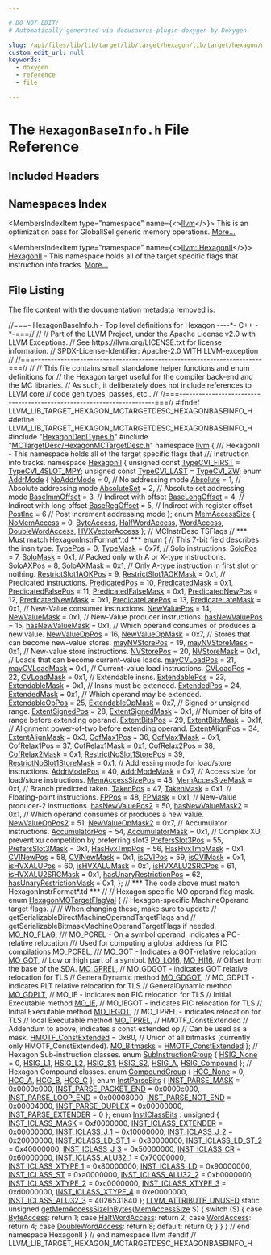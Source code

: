 ```yaml
---

# DO NOT EDIT!
# Automatically generated via docusaurus-plugin-doxygen by Doxygen.

slug: /api/files/lib/lib/target/lib/target/hexagon/lib/target/hexagon/mctargetdesc/hexagonbaseinfo-h
custom_edit_url: null
keywords:
  - doxygen
  - reference
  - file

---
```





# The `HexagonBaseInfo.h` File Reference

<DoxygenPage pluginConfig={pluginConfig}>



## Included Headers

<IncludesList>
<IncludesListItem
  filePath="HexagonDepITypes.h"
  permalink="/docs/api/files/lib/lib/target/lib/target/hexagon/hexagondepitypes-h"
  isLocal="true" />
<IncludesListItem
  filePath="MCTargetDesc/HexagonMCTargetDesc.h"
  permalink="/docs/api/files/lib/lib/target/lib/target/hexagon/lib/target/hexagon/mctargetdesc/hexagonmctargetdesc-h"
  isLocal="true" />
</IncludesList>

## Namespaces Index

<MembersIndex>

<MembersIndexItem
  type="namespace"
  name={<><a href="/docs/api/namespaces/llvm">llvm</a></>}>
This is an optimization pass for GlobalISel generic memory operations. <a href="/docs/api/namespaces/llvm/#details">More...</a>
</MembersIndexItem>

<MembersIndexItem
  type="namespace"
  name={<><a href="/docs/api/namespaces/llvm/hexagonii">llvm::HexagonII</a></>}>
<a href="/docs/api/namespaces/llvm/hexagonii">HexagonII</a> - This namespace holds all of the target specific flags that instruction info tracks. <a href="/docs/api/namespaces/llvm/hexagonii/#details">More...</a>
</MembersIndexItem>

</MembersIndex>


## File Listing

The file content with the documentation metadata removed is:

<ProgramListing>

<Link id="l00001" /><CodeLine lineNumber="1"><Highlight kind="comment">//===- HexagonBaseInfo.h - Top level definitions for Hexagon ----&#42;- C++ -&#42;-===//</Highlight><Highlight kind="normal"></Highlight></CodeLine>
<Link id="l00002" /><CodeLine lineNumber="2"><Highlight kind="normal"></Highlight><Highlight kind="comment">//</Highlight><Highlight kind="normal"></Highlight></CodeLine>
<Link id="l00003" /><CodeLine lineNumber="3"><Highlight kind="normal"></Highlight><Highlight kind="comment">// Part of the LLVM Project, under the Apache License v2.0 with LLVM Exceptions.</Highlight><Highlight kind="normal"></Highlight></CodeLine>
<Link id="l00004" /><CodeLine lineNumber="4"><Highlight kind="normal"></Highlight><Highlight kind="comment">// See https://llvm.org/LICENSE.txt for license information.</Highlight><Highlight kind="normal"></Highlight></CodeLine>
<Link id="l00005" /><CodeLine lineNumber="5"><Highlight kind="normal"></Highlight><Highlight kind="comment">// SPDX-License-Identifier: Apache-2.0 WITH LLVM-exception</Highlight><Highlight kind="normal"></Highlight></CodeLine>
<Link id="l00006" /><CodeLine lineNumber="6"><Highlight kind="normal"></Highlight><Highlight kind="comment">//</Highlight><Highlight kind="normal"></Highlight></CodeLine>
<Link id="l00007" /><CodeLine lineNumber="7"><Highlight kind="normal"></Highlight><Highlight kind="comment">//===----------------------------------------------------------------------===//</Highlight><Highlight kind="normal"></Highlight></CodeLine>
<Link id="l00008" /><CodeLine lineNumber="8"><Highlight kind="normal"></Highlight><Highlight kind="comment">//</Highlight><Highlight kind="normal"></Highlight></CodeLine>
<Link id="l00009" /><CodeLine lineNumber="9"><Highlight kind="normal"></Highlight><Highlight kind="comment">// This file contains small standalone helper functions and enum definitions for</Highlight><Highlight kind="normal"></Highlight></CodeLine>
<Link id="l00010" /><CodeLine lineNumber="10"><Highlight kind="normal"></Highlight><Highlight kind="comment">// the Hexagon target useful for the compiler back-end and the MC libraries.</Highlight><Highlight kind="normal"></Highlight></CodeLine>
<Link id="l00011" /><CodeLine lineNumber="11"><Highlight kind="normal"></Highlight><Highlight kind="comment">// As such, it deliberately does not include references to LLVM core</Highlight><Highlight kind="normal"></Highlight></CodeLine>
<Link id="l00012" /><CodeLine lineNumber="12"><Highlight kind="normal"></Highlight><Highlight kind="comment">// code gen types, passes, etc..</Highlight><Highlight kind="normal"></Highlight></CodeLine>
<Link id="l00013" /><CodeLine lineNumber="13"><Highlight kind="normal"></Highlight><Highlight kind="comment">//</Highlight><Highlight kind="normal"></Highlight></CodeLine>
<Link id="l00014" /><CodeLine lineNumber="14"><Highlight kind="normal"></Highlight><Highlight kind="comment">//===----------------------------------------------------------------------===//</Highlight><Highlight kind="normal"></Highlight></CodeLine>
<Link id="l00015" /><CodeLine lineNumber="15"><Highlight kind="normal"></Highlight></CodeLine>
<Link id="l00016" /><CodeLine lineNumber="16"><Highlight kind="normal"></Highlight><Highlight kind="preprocessor">#ifndef LLVM&#95;LIB&#95;TARGET&#95;HEXAGON&#95;MCTARGETDESC&#95;HEXAGONBASEINFO&#95;H</Highlight><Highlight kind="normal"></Highlight></CodeLine>
<Link id="l00017" /><CodeLine lineNumber="17"><Highlight kind="normal"></Highlight><Highlight kind="preprocessor">#define LLVM&#95;LIB&#95;TARGET&#95;HEXAGON&#95;MCTARGETDESC&#95;HEXAGONBASEINFO&#95;H</Highlight><Highlight kind="normal"></Highlight></CodeLine>
<Link id="l00018" /><CodeLine lineNumber="18"><Highlight kind="normal"></Highlight></CodeLine>
<Link id="l00019" /><CodeLine lineNumber="19"><Highlight kind="normal"></Highlight><Highlight kind="preprocessor">#include &quot;<a href="/docs/api/files/lib/lib/target/lib/target/hexagon/hexagondepitypes-h">HexagonDepITypes.h</a>&quot;</Highlight><Highlight kind="normal"></Highlight></CodeLine>
<Link id="l00020" /><CodeLine lineNumber="20"><Highlight kind="normal"></Highlight><Highlight kind="preprocessor">#include &quot;<a href="/docs/api/files/lib/lib/target/lib/target/hexagon/lib/target/hexagon/mctargetdesc/hexagonmctargetdesc-h">MCTargetDesc/HexagonMCTargetDesc.h</a>&quot;</Highlight><Highlight kind="normal"></Highlight></CodeLine>
<Link id="l00021" /><CodeLine lineNumber="21"><Highlight kind="normal"></Highlight></CodeLine>
<Link id="l00022" /><CodeLine lineNumber="22"><Highlight kind="normal"></Highlight><Highlight kind="keyword">namespace </Highlight><Highlight kind="normal"><a href="/docs/api/namespaces/llvm">llvm</a> &#123;</Highlight></CodeLine>
<Link id="l00023" /><CodeLine lineNumber="23"><Highlight kind="normal"></Highlight><Highlight kind="comment"></Highlight></CodeLine>
<Link id="l00024" /><CodeLine lineNumber="24"><Highlight kind="comment">/// HexagonII - This namespace holds all of the target specific flags that</Highlight></CodeLine>
<Link id="l00025" /><CodeLine lineNumber="25"><Highlight kind="comment">/// instruction info tracks.</Highlight><Highlight kind="normal"></Highlight></CodeLine>
<Link id="l00026" /><CodeLine lineNumber="26"><Highlight kind="normal"></Highlight><Highlight kind="keyword">namespace </Highlight><Highlight kind="normal"><a href="/docs/api/namespaces/llvm/hexagonii">HexagonII</a> &#123;</Highlight></CodeLine>
<Link id="l00027" /><CodeLine lineNumber="27" lineLink="/docs/api/namespaces/llvm/hexagonii/#a99270c0ea92a6627d8485da741e7dd9a"><Highlight kind="normal">  </Highlight><Highlight kind="keywordtype">unsigned</Highlight><Highlight kind="normal"> </Highlight><Highlight kind="keyword">const</Highlight><Highlight kind="normal"> <a href="/docs/api/namespaces/llvm/hexagonii/#a99270c0ea92a6627d8485da741e7dd9a">TypeCVI&#95;FIRST</a> = <a href="/docs/api/namespaces/llvm/hexagonii/#a9bebdf970b4f51041ed3dee5d558a807a7e0322173df69b7da4d2aa911f9a5348">TypeCVI&#95;4SLOT&#95;MPY</a>;</Highlight></CodeLine>
<Link id="l00028" /><CodeLine lineNumber="28" lineLink="/docs/api/namespaces/llvm/hexagonii/#a242e725cea6834f5364d4b9e7d40bea5"><Highlight kind="normal">  </Highlight><Highlight kind="keywordtype">unsigned</Highlight><Highlight kind="normal"> </Highlight><Highlight kind="keyword">const</Highlight><Highlight kind="normal"> <a href="/docs/api/namespaces/llvm/hexagonii/#a242e725cea6834f5364d4b9e7d40bea5">TypeCVI&#95;LAST</a> = <a href="/docs/api/namespaces/llvm/hexagonii/#a9bebdf970b4f51041ed3dee5d558a807a92532ba4e581cd6cf0b961a1bbd54918">TypeCVI&#95;ZW</a>;</Highlight></CodeLine>
<Link id="l00029" /><CodeLine lineNumber="29"><Highlight kind="normal"></Highlight></CodeLine>
<Link id="l00030" /><CodeLine lineNumber="30" lineLink="/docs/api/namespaces/llvm/hexagonii/#aee75e70da0fb5b84ea847ab7daf9429b"><Highlight kind="normal">  </Highlight><Highlight kind="keyword">enum</Highlight><Highlight kind="normal"> <a href="/docs/api/namespaces/llvm/hexagonii/#aee75e70da0fb5b84ea847ab7daf9429b">AddrMode</a> &#123;</Highlight></CodeLine>
<Link id="l00031" /><CodeLine lineNumber="31" lineLink="/docs/api/namespaces/llvm/hexagonii/#aee75e70da0fb5b84ea847ab7daf9429ba8f1df5927663973338be0d441051e5b4"><Highlight kind="normal">    <a href="/docs/api/namespaces/llvm/hexagonii/#aee75e70da0fb5b84ea847ab7daf9429ba8f1df5927663973338be0d441051e5b4">NoAddrMode</a>     = 0,  </Highlight><Highlight kind="comment">// No addressing mode</Highlight><Highlight kind="normal"></Highlight></CodeLine>
<Link id="l00032" /><CodeLine lineNumber="32" lineLink="/docs/api/namespaces/llvm/hexagonii/#aee75e70da0fb5b84ea847ab7daf9429ba558e41ab1c3ddb0611edc2a5ed235ec3"><Highlight kind="normal">    <a href="/docs/api/namespaces/llvm/hexagonii/#aee75e70da0fb5b84ea847ab7daf9429ba558e41ab1c3ddb0611edc2a5ed235ec3">Absolute</a>       = 1,  </Highlight><Highlight kind="comment">// Absolute addressing mode</Highlight><Highlight kind="normal"></Highlight></CodeLine>
<Link id="l00033" /><CodeLine lineNumber="33" lineLink="/docs/api/namespaces/llvm/hexagonii/#aee75e70da0fb5b84ea847ab7daf9429baa9a1ad9be501430d60b0b0a7b8792824"><Highlight kind="normal">    <a href="/docs/api/namespaces/llvm/hexagonii/#aee75e70da0fb5b84ea847ab7daf9429baa9a1ad9be501430d60b0b0a7b8792824">AbsoluteSet</a>    = 2,  </Highlight><Highlight kind="comment">// Absolute set addressing mode</Highlight><Highlight kind="normal"></Highlight></CodeLine>
<Link id="l00034" /><CodeLine lineNumber="34" lineLink="/docs/api/namespaces/llvm/hexagonii/#aee75e70da0fb5b84ea847ab7daf9429bafb1e2614f7998a319eed3dad0f6c26dc"><Highlight kind="normal">    <a href="/docs/api/namespaces/llvm/hexagonii/#aee75e70da0fb5b84ea847ab7daf9429bafb1e2614f7998a319eed3dad0f6c26dc">BaseImmOffset</a>  = 3,  </Highlight><Highlight kind="comment">// Indirect with offset</Highlight><Highlight kind="normal"></Highlight></CodeLine>
<Link id="l00035" /><CodeLine lineNumber="35" lineLink="/docs/api/namespaces/llvm/hexagonii/#aee75e70da0fb5b84ea847ab7daf9429bada94879a99ae087230e39c6cd5f865be"><Highlight kind="normal">    <a href="/docs/api/namespaces/llvm/hexagonii/#aee75e70da0fb5b84ea847ab7daf9429bada94879a99ae087230e39c6cd5f865be">BaseLongOffset</a> = 4,  </Highlight><Highlight kind="comment">// Indirect with long offset</Highlight><Highlight kind="normal"></Highlight></CodeLine>
<Link id="l00036" /><CodeLine lineNumber="36" lineLink="/docs/api/namespaces/llvm/hexagonii/#aee75e70da0fb5b84ea847ab7daf9429baf4e4ad0ab9d39a6ca83ac8bc82e67479"><Highlight kind="normal">    <a href="/docs/api/namespaces/llvm/hexagonii/#aee75e70da0fb5b84ea847ab7daf9429baf4e4ad0ab9d39a6ca83ac8bc82e67479">BaseRegOffset</a>  = 5,  </Highlight><Highlight kind="comment">// Indirect with register offset</Highlight><Highlight kind="normal"></Highlight></CodeLine>
<Link id="l00037" /><CodeLine lineNumber="37" lineLink="/docs/api/namespaces/llvm/hexagonii/#aee75e70da0fb5b84ea847ab7daf9429ba7740d7bab51111fc9a73b550c5002e67"><Highlight kind="normal">    <a href="/docs/api/namespaces/llvm/hexagonii/#aee75e70da0fb5b84ea847ab7daf9429ba7740d7bab51111fc9a73b550c5002e67">PostInc</a>        = 6   </Highlight><Highlight kind="comment">// Post increment addressing mode</Highlight><Highlight kind="normal"></Highlight></CodeLine>
<Link id="l00038" /><CodeLine lineNumber="38"><Highlight kind="normal">  &#125;;</Highlight></CodeLine>
<Link id="l00039" /><CodeLine lineNumber="39"><Highlight kind="normal"></Highlight></CodeLine>
<Link id="l00040" /><CodeLine lineNumber="40" lineLink="/docs/api/namespaces/llvm/hexagonii/#a7321de505ada33adf2021721fb1293d7"><Highlight kind="normal">  </Highlight><Highlight kind="keyword">enum</Highlight><Highlight kind="normal"> <a href="/docs/api/namespaces/llvm/hexagonii/#a7321de505ada33adf2021721fb1293d7">MemAccessSize</a> &#123;</Highlight></CodeLine>
<Link id="l00041" /><CodeLine lineNumber="41" lineLink="/docs/api/namespaces/llvm/hexagonii/#a7321de505ada33adf2021721fb1293d7ac5a1567299c7e2b4af2c72aec22a2c22"><Highlight kind="normal">    <a href="/docs/api/namespaces/llvm/hexagonii/#a7321de505ada33adf2021721fb1293d7ac5a1567299c7e2b4af2c72aec22a2c22">NoMemAccess</a> = 0,</Highlight></CodeLine>
<Link id="l00042" /><CodeLine lineNumber="42" lineLink="/docs/api/namespaces/llvm/hexagonii/#a7321de505ada33adf2021721fb1293d7ae85ea44ff68c89288dbde685401c4d54"><Highlight kind="normal">    <a href="/docs/api/namespaces/llvm/hexagonii/#a7321de505ada33adf2021721fb1293d7ae85ea44ff68c89288dbde685401c4d54">ByteAccess</a>,</Highlight></CodeLine>
<Link id="l00043" /><CodeLine lineNumber="43" lineLink="/docs/api/namespaces/llvm/hexagonii/#a7321de505ada33adf2021721fb1293d7a98010c46076f1fc4736a1ffae10c14fe"><Highlight kind="normal">    <a href="/docs/api/namespaces/llvm/hexagonii/#a7321de505ada33adf2021721fb1293d7a98010c46076f1fc4736a1ffae10c14fe">HalfWordAccess</a>,</Highlight></CodeLine>
<Link id="l00044" /><CodeLine lineNumber="44" lineLink="/docs/api/namespaces/llvm/hexagonii/#a7321de505ada33adf2021721fb1293d7ad53c27f643ba1d674cfcaaa364573804"><Highlight kind="normal">    <a href="/docs/api/namespaces/llvm/hexagonii/#a7321de505ada33adf2021721fb1293d7ad53c27f643ba1d674cfcaaa364573804">WordAccess</a>,</Highlight></CodeLine>
<Link id="l00045" /><CodeLine lineNumber="45" lineLink="/docs/api/namespaces/llvm/hexagonii/#a7321de505ada33adf2021721fb1293d7a4b9a8a32b18c2910cf73f2fe955f0755"><Highlight kind="normal">    <a href="/docs/api/namespaces/llvm/hexagonii/#a7321de505ada33adf2021721fb1293d7a4b9a8a32b18c2910cf73f2fe955f0755">DoubleWordAccess</a>,</Highlight></CodeLine>
<Link id="l00046" /><CodeLine lineNumber="46" lineLink="/docs/api/namespaces/llvm/hexagonii/#a7321de505ada33adf2021721fb1293d7afd283d57704d786c3eb7f4173139b8ac"><Highlight kind="normal">    <a href="/docs/api/namespaces/llvm/hexagonii/#a7321de505ada33adf2021721fb1293d7afd283d57704d786c3eb7f4173139b8ac">HVXVectorAccess</a></Highlight></CodeLine>
<Link id="l00047" /><CodeLine lineNumber="47"><Highlight kind="normal">  &#125;;</Highlight></CodeLine>
<Link id="l00048" /><CodeLine lineNumber="48"><Highlight kind="normal"></Highlight></CodeLine>
<Link id="l00049" /><CodeLine lineNumber="49"><Highlight kind="normal">  </Highlight><Highlight kind="comment">// MCInstrDesc TSFlags</Highlight><Highlight kind="normal"></Highlight></CodeLine>
<Link id="l00050" /><CodeLine lineNumber="50"><Highlight kind="normal">  </Highlight><Highlight kind="comment">// &#42;&#42;&#42; Must match HexagonInstrFormat&#42;.td &#42;&#42;&#42;</Highlight><Highlight kind="normal"></Highlight></CodeLine>
<Link id="l00051" /><CodeLine lineNumber="51"><Highlight kind="normal">  </Highlight><Highlight kind="keyword">enum</Highlight><Highlight kind="normal"> &#123;</Highlight></CodeLine>
<Link id="l00052" /><CodeLine lineNumber="52"><Highlight kind="normal">    </Highlight><Highlight kind="comment">// This 7-bit field describes the insn type.</Highlight><Highlight kind="normal"></Highlight></CodeLine>
<Link id="l00053" /><CodeLine lineNumber="53" lineLink="/docs/api/namespaces/llvm/hexagonii/#a51eb22181de03e7d888b8a141bbc6c64a0ff1433f59f41560f99440a22d973fb5"><Highlight kind="normal">    <a href="/docs/api/namespaces/llvm/hexagonii/#a51eb22181de03e7d888b8a141bbc6c64a0ff1433f59f41560f99440a22d973fb5">TypePos</a> = 0,</Highlight></CodeLine>
<Link id="l00054" /><CodeLine lineNumber="54" lineLink="/docs/api/namespaces/llvm/hexagonii/#a51eb22181de03e7d888b8a141bbc6c64a4a0c98b00dab2ae16b8b6f445f1ce2d1"><Highlight kind="normal">    <a href="/docs/api/namespaces/llvm/hexagonii/#a51eb22181de03e7d888b8a141bbc6c64a4a0c98b00dab2ae16b8b6f445f1ce2d1">TypeMask</a> = 0x7f,</Highlight></CodeLine>
<Link id="l00055" /><CodeLine lineNumber="55"><Highlight kind="normal"></Highlight></CodeLine>
<Link id="l00056" /><CodeLine lineNumber="56"><Highlight kind="normal">    </Highlight><Highlight kind="comment">// Solo instructions.</Highlight><Highlight kind="normal"></Highlight></CodeLine>
<Link id="l00057" /><CodeLine lineNumber="57" lineLink="/docs/api/namespaces/llvm/hexagonii/#a51eb22181de03e7d888b8a141bbc6c64aa8c4786ea43dbfe26d1cd379fa16a144"><Highlight kind="normal">    <a href="/docs/api/namespaces/llvm/hexagonii/#a51eb22181de03e7d888b8a141bbc6c64aa8c4786ea43dbfe26d1cd379fa16a144">SoloPos</a> = 7,</Highlight></CodeLine>
<Link id="l00058" /><CodeLine lineNumber="58" lineLink="/docs/api/namespaces/llvm/hexagonii/#a51eb22181de03e7d888b8a141bbc6c64a40699f52232ab821dd865f2559f6bddb"><Highlight kind="normal">    <a href="/docs/api/namespaces/llvm/hexagonii/#a51eb22181de03e7d888b8a141bbc6c64a40699f52232ab821dd865f2559f6bddb">SoloMask</a> = 0x1,</Highlight></CodeLine>
<Link id="l00059" /><CodeLine lineNumber="59"><Highlight kind="normal">    </Highlight><Highlight kind="comment">// Packed only with A or X-type instructions.</Highlight><Highlight kind="normal"></Highlight></CodeLine>
<Link id="l00060" /><CodeLine lineNumber="60" lineLink="/docs/api/namespaces/llvm/hexagonii/#a51eb22181de03e7d888b8a141bbc6c64ab272cafedff0e7b16e646cdef7c89dbb"><Highlight kind="normal">    <a href="/docs/api/namespaces/llvm/hexagonii/#a51eb22181de03e7d888b8a141bbc6c64ab272cafedff0e7b16e646cdef7c89dbb">SoloAXPos</a> = 8,</Highlight></CodeLine>
<Link id="l00061" /><CodeLine lineNumber="61" lineLink="/docs/api/namespaces/llvm/hexagonii/#a51eb22181de03e7d888b8a141bbc6c64a7e1d3911b78e1058bb2edd1efe445aeb"><Highlight kind="normal">    <a href="/docs/api/namespaces/llvm/hexagonii/#a51eb22181de03e7d888b8a141bbc6c64a7e1d3911b78e1058bb2edd1efe445aeb">SoloAXMask</a> = 0x1,</Highlight></CodeLine>
<Link id="l00062" /><CodeLine lineNumber="62"><Highlight kind="normal">    </Highlight><Highlight kind="comment">// Only A-type instruction in first slot or nothing.</Highlight><Highlight kind="normal"></Highlight></CodeLine>
<Link id="l00063" /><CodeLine lineNumber="63" lineLink="/docs/api/namespaces/llvm/hexagonii/#a51eb22181de03e7d888b8a141bbc6c64aaa377f375ec6a36f06a988d6b648ae0d"><Highlight kind="normal">    <a href="/docs/api/namespaces/llvm/hexagonii/#a51eb22181de03e7d888b8a141bbc6c64aaa377f375ec6a36f06a988d6b648ae0d">RestrictSlot1AOKPos</a> = 9,</Highlight></CodeLine>
<Link id="l00064" /><CodeLine lineNumber="64" lineLink="/docs/api/namespaces/llvm/hexagonii/#a51eb22181de03e7d888b8a141bbc6c64a1327ec8d0c3da1e1503279c682d78893"><Highlight kind="normal">    <a href="/docs/api/namespaces/llvm/hexagonii/#a51eb22181de03e7d888b8a141bbc6c64a1327ec8d0c3da1e1503279c682d78893">RestrictSlot1AOKMask</a> = 0x1,</Highlight></CodeLine>
<Link id="l00065" /><CodeLine lineNumber="65"><Highlight kind="normal"></Highlight></CodeLine>
<Link id="l00066" /><CodeLine lineNumber="66"><Highlight kind="normal">    </Highlight><Highlight kind="comment">// Predicated instructions.</Highlight><Highlight kind="normal"></Highlight></CodeLine>
<Link id="l00067" /><CodeLine lineNumber="67" lineLink="/docs/api/namespaces/llvm/hexagonii/#a51eb22181de03e7d888b8a141bbc6c64ab908ef74891dc244d7d87f271b1db9ca"><Highlight kind="normal">    <a href="/docs/api/namespaces/llvm/hexagonii/#a51eb22181de03e7d888b8a141bbc6c64ab908ef74891dc244d7d87f271b1db9ca">PredicatedPos</a> = 10,</Highlight></CodeLine>
<Link id="l00068" /><CodeLine lineNumber="68" lineLink="/docs/api/namespaces/llvm/hexagonii/#a51eb22181de03e7d888b8a141bbc6c64a30dcf20b0e185e37257f83834ed8c8bd"><Highlight kind="normal">    <a href="/docs/api/namespaces/llvm/hexagonii/#a51eb22181de03e7d888b8a141bbc6c64a30dcf20b0e185e37257f83834ed8c8bd">PredicatedMask</a> = 0x1,</Highlight></CodeLine>
<Link id="l00069" /><CodeLine lineNumber="69" lineLink="/docs/api/namespaces/llvm/hexagonii/#a51eb22181de03e7d888b8a141bbc6c64a7133391540b98eb529b45d78c9f95a34"><Highlight kind="normal">    <a href="/docs/api/namespaces/llvm/hexagonii/#a51eb22181de03e7d888b8a141bbc6c64a7133391540b98eb529b45d78c9f95a34">PredicatedFalsePos</a> = 11,</Highlight></CodeLine>
<Link id="l00070" /><CodeLine lineNumber="70" lineLink="/docs/api/namespaces/llvm/hexagonii/#a51eb22181de03e7d888b8a141bbc6c64aafc1670bf2e01277addac23a291205fd"><Highlight kind="normal">    <a href="/docs/api/namespaces/llvm/hexagonii/#a51eb22181de03e7d888b8a141bbc6c64aafc1670bf2e01277addac23a291205fd">PredicatedFalseMask</a> = 0x1,</Highlight></CodeLine>
<Link id="l00071" /><CodeLine lineNumber="71" lineLink="/docs/api/namespaces/llvm/hexagonii/#a51eb22181de03e7d888b8a141bbc6c64a0a7ac197cd78b36296dafcf3f479ceee"><Highlight kind="normal">    <a href="/docs/api/namespaces/llvm/hexagonii/#a51eb22181de03e7d888b8a141bbc6c64a0a7ac197cd78b36296dafcf3f479ceee">PredicatedNewPos</a> = 12,</Highlight></CodeLine>
<Link id="l00072" /><CodeLine lineNumber="72" lineLink="/docs/api/namespaces/llvm/hexagonii/#a51eb22181de03e7d888b8a141bbc6c64ab8c084052508bde5e0c5e504eb39ea87"><Highlight kind="normal">    <a href="/docs/api/namespaces/llvm/hexagonii/#a51eb22181de03e7d888b8a141bbc6c64ab8c084052508bde5e0c5e504eb39ea87">PredicatedNewMask</a> = 0x1,</Highlight></CodeLine>
<Link id="l00073" /><CodeLine lineNumber="73" lineLink="/docs/api/namespaces/llvm/hexagonii/#a51eb22181de03e7d888b8a141bbc6c64a60beb76d672b6f2b364718a3b4760111"><Highlight kind="normal">    <a href="/docs/api/namespaces/llvm/hexagonii/#a51eb22181de03e7d888b8a141bbc6c64a60beb76d672b6f2b364718a3b4760111">PredicateLatePos</a> = 13,</Highlight></CodeLine>
<Link id="l00074" /><CodeLine lineNumber="74" lineLink="/docs/api/namespaces/llvm/hexagonii/#a51eb22181de03e7d888b8a141bbc6c64a357709d037b24feba5654ba2870abb4b"><Highlight kind="normal">    <a href="/docs/api/namespaces/llvm/hexagonii/#a51eb22181de03e7d888b8a141bbc6c64a357709d037b24feba5654ba2870abb4b">PredicateLateMask</a> = 0x1,</Highlight></CodeLine>
<Link id="l00075" /><CodeLine lineNumber="75"><Highlight kind="normal"></Highlight></CodeLine>
<Link id="l00076" /><CodeLine lineNumber="76"><Highlight kind="normal">    </Highlight><Highlight kind="comment">// New-Value consumer instructions.</Highlight><Highlight kind="normal"></Highlight></CodeLine>
<Link id="l00077" /><CodeLine lineNumber="77" lineLink="/docs/api/namespaces/llvm/hexagonii/#a51eb22181de03e7d888b8a141bbc6c64a4d878f7d1e4bbdffe0d891f3e7f3d576"><Highlight kind="normal">    <a href="/docs/api/namespaces/llvm/hexagonii/#a51eb22181de03e7d888b8a141bbc6c64a4d878f7d1e4bbdffe0d891f3e7f3d576">NewValuePos</a> = 14,</Highlight></CodeLine>
<Link id="l00078" /><CodeLine lineNumber="78" lineLink="/docs/api/namespaces/llvm/hexagonii/#a51eb22181de03e7d888b8a141bbc6c64a76f0b757a8ba0684e543de6287e93a3e"><Highlight kind="normal">    <a href="/docs/api/namespaces/llvm/hexagonii/#a51eb22181de03e7d888b8a141bbc6c64a76f0b757a8ba0684e543de6287e93a3e">NewValueMask</a> = 0x1,</Highlight></CodeLine>
<Link id="l00079" /><CodeLine lineNumber="79"><Highlight kind="normal">    </Highlight><Highlight kind="comment">// New-Value producer instructions.</Highlight><Highlight kind="normal"></Highlight></CodeLine>
<Link id="l00080" /><CodeLine lineNumber="80" lineLink="/docs/api/namespaces/llvm/hexagonii/#a51eb22181de03e7d888b8a141bbc6c64a6d594909f1a91264d60491128f516b5a"><Highlight kind="normal">    <a href="/docs/api/namespaces/llvm/hexagonii/#a51eb22181de03e7d888b8a141bbc6c64a6d594909f1a91264d60491128f516b5a">hasNewValuePos</a> = 15,</Highlight></CodeLine>
<Link id="l00081" /><CodeLine lineNumber="81" lineLink="/docs/api/namespaces/llvm/hexagonii/#a51eb22181de03e7d888b8a141bbc6c64a3a35ec9d813a940e981b399f577dd5a7"><Highlight kind="normal">    <a href="/docs/api/namespaces/llvm/hexagonii/#a51eb22181de03e7d888b8a141bbc6c64a3a35ec9d813a940e981b399f577dd5a7">hasNewValueMask</a> = 0x1,</Highlight></CodeLine>
<Link id="l00082" /><CodeLine lineNumber="82"><Highlight kind="normal">    </Highlight><Highlight kind="comment">// Which operand consumes or produces a new value.</Highlight><Highlight kind="normal"></Highlight></CodeLine>
<Link id="l00083" /><CodeLine lineNumber="83" lineLink="/docs/api/namespaces/llvm/hexagonii/#a51eb22181de03e7d888b8a141bbc6c64af169398ad3febf42bfddd6b7c92d5ab0"><Highlight kind="normal">    <a href="/docs/api/namespaces/llvm/hexagonii/#a51eb22181de03e7d888b8a141bbc6c64af169398ad3febf42bfddd6b7c92d5ab0">NewValueOpPos</a> = 16,</Highlight></CodeLine>
<Link id="l00084" /><CodeLine lineNumber="84" lineLink="/docs/api/namespaces/llvm/hexagonii/#a51eb22181de03e7d888b8a141bbc6c64adbbe9d50ce59ef98ed043033f93c21fa"><Highlight kind="normal">    <a href="/docs/api/namespaces/llvm/hexagonii/#a51eb22181de03e7d888b8a141bbc6c64adbbe9d50ce59ef98ed043033f93c21fa">NewValueOpMask</a> = 0x7,</Highlight></CodeLine>
<Link id="l00085" /><CodeLine lineNumber="85"><Highlight kind="normal">    </Highlight><Highlight kind="comment">// Stores that can become new-value stores.</Highlight><Highlight kind="normal"></Highlight></CodeLine>
<Link id="l00086" /><CodeLine lineNumber="86" lineLink="/docs/api/namespaces/llvm/hexagonii/#a51eb22181de03e7d888b8a141bbc6c64a21248dea5e190de72a766f26e6914ab4"><Highlight kind="normal">    <a href="/docs/api/namespaces/llvm/hexagonii/#a51eb22181de03e7d888b8a141bbc6c64a21248dea5e190de72a766f26e6914ab4">mayNVStorePos</a> = 19,</Highlight></CodeLine>
<Link id="l00087" /><CodeLine lineNumber="87" lineLink="/docs/api/namespaces/llvm/hexagonii/#a51eb22181de03e7d888b8a141bbc6c64ae63a30d9c2c5dc8c04c2c72216e3b706"><Highlight kind="normal">    <a href="/docs/api/namespaces/llvm/hexagonii/#a51eb22181de03e7d888b8a141bbc6c64ae63a30d9c2c5dc8c04c2c72216e3b706">mayNVStoreMask</a> = 0x1,</Highlight></CodeLine>
<Link id="l00088" /><CodeLine lineNumber="88"><Highlight kind="normal">    </Highlight><Highlight kind="comment">// New-value store instructions.</Highlight><Highlight kind="normal"></Highlight></CodeLine>
<Link id="l00089" /><CodeLine lineNumber="89" lineLink="/docs/api/namespaces/llvm/hexagonii/#a51eb22181de03e7d888b8a141bbc6c64a6a13c8e37ceddce5bdc0c24d715b4775"><Highlight kind="normal">    <a href="/docs/api/namespaces/llvm/hexagonii/#a51eb22181de03e7d888b8a141bbc6c64a6a13c8e37ceddce5bdc0c24d715b4775">NVStorePos</a> = 20,</Highlight></CodeLine>
<Link id="l00090" /><CodeLine lineNumber="90" lineLink="/docs/api/namespaces/llvm/hexagonii/#a51eb22181de03e7d888b8a141bbc6c64a0e300fbb3f8697327c013ac8853b9872"><Highlight kind="normal">    <a href="/docs/api/namespaces/llvm/hexagonii/#a51eb22181de03e7d888b8a141bbc6c64a0e300fbb3f8697327c013ac8853b9872">NVStoreMask</a> = 0x1,</Highlight></CodeLine>
<Link id="l00091" /><CodeLine lineNumber="91"><Highlight kind="normal">    </Highlight><Highlight kind="comment">// Loads that can become current-value loads.</Highlight><Highlight kind="normal"></Highlight></CodeLine>
<Link id="l00092" /><CodeLine lineNumber="92" lineLink="/docs/api/namespaces/llvm/hexagonii/#a51eb22181de03e7d888b8a141bbc6c64aeef22c048db765bfc0a654df15e45aac"><Highlight kind="normal">    <a href="/docs/api/namespaces/llvm/hexagonii/#a51eb22181de03e7d888b8a141bbc6c64aeef22c048db765bfc0a654df15e45aac">mayCVLoadPos</a> = 21,</Highlight></CodeLine>
<Link id="l00093" /><CodeLine lineNumber="93" lineLink="/docs/api/namespaces/llvm/hexagonii/#a51eb22181de03e7d888b8a141bbc6c64a6151b14804bf1caa25569e5aaa497aba"><Highlight kind="normal">    <a href="/docs/api/namespaces/llvm/hexagonii/#a51eb22181de03e7d888b8a141bbc6c64a6151b14804bf1caa25569e5aaa497aba">mayCVLoadMask</a> = 0x1,</Highlight></CodeLine>
<Link id="l00094" /><CodeLine lineNumber="94"><Highlight kind="normal">    </Highlight><Highlight kind="comment">// Current-value load instructions.</Highlight><Highlight kind="normal"></Highlight></CodeLine>
<Link id="l00095" /><CodeLine lineNumber="95" lineLink="/docs/api/namespaces/llvm/hexagonii/#a51eb22181de03e7d888b8a141bbc6c64afa3a9e6afeaa9f8f8bef6ce97e76c841"><Highlight kind="normal">    <a href="/docs/api/namespaces/llvm/hexagonii/#a51eb22181de03e7d888b8a141bbc6c64afa3a9e6afeaa9f8f8bef6ce97e76c841">CVLoadPos</a> = 22,</Highlight></CodeLine>
<Link id="l00096" /><CodeLine lineNumber="96" lineLink="/docs/api/namespaces/llvm/hexagonii/#a51eb22181de03e7d888b8a141bbc6c64a19cd1c1cd1f8497af27b8188bb5e9146"><Highlight kind="normal">    <a href="/docs/api/namespaces/llvm/hexagonii/#a51eb22181de03e7d888b8a141bbc6c64a19cd1c1cd1f8497af27b8188bb5e9146">CVLoadMask</a> = 0x1,</Highlight></CodeLine>
<Link id="l00097" /><CodeLine lineNumber="97"><Highlight kind="normal"></Highlight></CodeLine>
<Link id="l00098" /><CodeLine lineNumber="98"><Highlight kind="normal">    </Highlight><Highlight kind="comment">// Extendable insns.</Highlight><Highlight kind="normal"></Highlight></CodeLine>
<Link id="l00099" /><CodeLine lineNumber="99" lineLink="/docs/api/namespaces/llvm/hexagonii/#a51eb22181de03e7d888b8a141bbc6c64a869131c5aceb68b65a95f68e15284259"><Highlight kind="normal">    <a href="/docs/api/namespaces/llvm/hexagonii/#a51eb22181de03e7d888b8a141bbc6c64a869131c5aceb68b65a95f68e15284259">ExtendablePos</a> = 23,</Highlight></CodeLine>
<Link id="l00100" /><CodeLine lineNumber="100" lineLink="/docs/api/namespaces/llvm/hexagonii/#a51eb22181de03e7d888b8a141bbc6c64abd948b9bbf032d9ad8bb5aa6cfbd7654"><Highlight kind="normal">    <a href="/docs/api/namespaces/llvm/hexagonii/#a51eb22181de03e7d888b8a141bbc6c64abd948b9bbf032d9ad8bb5aa6cfbd7654">ExtendableMask</a> = 0x1,</Highlight></CodeLine>
<Link id="l00101" /><CodeLine lineNumber="101"><Highlight kind="normal">    </Highlight><Highlight kind="comment">// Insns must be extended.</Highlight><Highlight kind="normal"></Highlight></CodeLine>
<Link id="l00102" /><CodeLine lineNumber="102" lineLink="/docs/api/namespaces/llvm/hexagonii/#a51eb22181de03e7d888b8a141bbc6c64a91d822d71b33e22815e9ca81b440d28a"><Highlight kind="normal">    <a href="/docs/api/namespaces/llvm/hexagonii/#a51eb22181de03e7d888b8a141bbc6c64a91d822d71b33e22815e9ca81b440d28a">ExtendedPos</a> = 24,</Highlight></CodeLine>
<Link id="l00103" /><CodeLine lineNumber="103" lineLink="/docs/api/namespaces/llvm/hexagonii/#a51eb22181de03e7d888b8a141bbc6c64a42a927c0bed34510cc1f06a3e43dd3db"><Highlight kind="normal">    <a href="/docs/api/namespaces/llvm/hexagonii/#a51eb22181de03e7d888b8a141bbc6c64a42a927c0bed34510cc1f06a3e43dd3db">ExtendedMask</a> = 0x1,</Highlight></CodeLine>
<Link id="l00104" /><CodeLine lineNumber="104"><Highlight kind="normal">    </Highlight><Highlight kind="comment">// Which operand may be extended.</Highlight><Highlight kind="normal"></Highlight></CodeLine>
<Link id="l00105" /><CodeLine lineNumber="105" lineLink="/docs/api/namespaces/llvm/hexagonii/#a51eb22181de03e7d888b8a141bbc6c64a101c0b668a678cedf02edd310495184c"><Highlight kind="normal">    <a href="/docs/api/namespaces/llvm/hexagonii/#a51eb22181de03e7d888b8a141bbc6c64a101c0b668a678cedf02edd310495184c">ExtendableOpPos</a> = 25,</Highlight></CodeLine>
<Link id="l00106" /><CodeLine lineNumber="106" lineLink="/docs/api/namespaces/llvm/hexagonii/#a51eb22181de03e7d888b8a141bbc6c64a6b9395edba7910b34be8ad16e478b544"><Highlight kind="normal">    <a href="/docs/api/namespaces/llvm/hexagonii/#a51eb22181de03e7d888b8a141bbc6c64a6b9395edba7910b34be8ad16e478b544">ExtendableOpMask</a> = 0x7,</Highlight></CodeLine>
<Link id="l00107" /><CodeLine lineNumber="107"><Highlight kind="normal">    </Highlight><Highlight kind="comment">// Signed or unsigned range.</Highlight><Highlight kind="normal"></Highlight></CodeLine>
<Link id="l00108" /><CodeLine lineNumber="108" lineLink="/docs/api/namespaces/llvm/hexagonii/#a51eb22181de03e7d888b8a141bbc6c64ab65fb8a83dcd05f093c8426951d4609a"><Highlight kind="normal">    <a href="/docs/api/namespaces/llvm/hexagonii/#a51eb22181de03e7d888b8a141bbc6c64ab65fb8a83dcd05f093c8426951d4609a">ExtentSignedPos</a> = 28,</Highlight></CodeLine>
<Link id="l00109" /><CodeLine lineNumber="109" lineLink="/docs/api/namespaces/llvm/hexagonii/#a51eb22181de03e7d888b8a141bbc6c64a12f419162fc088d4ed007e36fc927c17"><Highlight kind="normal">    <a href="/docs/api/namespaces/llvm/hexagonii/#a51eb22181de03e7d888b8a141bbc6c64a12f419162fc088d4ed007e36fc927c17">ExtentSignedMask</a> = 0x1,</Highlight></CodeLine>
<Link id="l00110" /><CodeLine lineNumber="110"><Highlight kind="normal">    </Highlight><Highlight kind="comment">// Number of bits of range before extending operand.</Highlight><Highlight kind="normal"></Highlight></CodeLine>
<Link id="l00111" /><CodeLine lineNumber="111" lineLink="/docs/api/namespaces/llvm/hexagonii/#a51eb22181de03e7d888b8a141bbc6c64a8d46cd5f48686ee903c5d568898ec174"><Highlight kind="normal">    <a href="/docs/api/namespaces/llvm/hexagonii/#a51eb22181de03e7d888b8a141bbc6c64a8d46cd5f48686ee903c5d568898ec174">ExtentBitsPos</a> = 29,</Highlight></CodeLine>
<Link id="l00112" /><CodeLine lineNumber="112" lineLink="/docs/api/namespaces/llvm/hexagonii/#a51eb22181de03e7d888b8a141bbc6c64a9deb65629b93ccf5821688063cf4e7ab"><Highlight kind="normal">    <a href="/docs/api/namespaces/llvm/hexagonii/#a51eb22181de03e7d888b8a141bbc6c64a9deb65629b93ccf5821688063cf4e7ab">ExtentBitsMask</a> = 0x1f,</Highlight></CodeLine>
<Link id="l00113" /><CodeLine lineNumber="113"><Highlight kind="normal">    </Highlight><Highlight kind="comment">// Alignment power-of-two before extending operand.</Highlight><Highlight kind="normal"></Highlight></CodeLine>
<Link id="l00114" /><CodeLine lineNumber="114" lineLink="/docs/api/namespaces/llvm/hexagonii/#a51eb22181de03e7d888b8a141bbc6c64a2ea507fcd882da176779d25ea0a34712"><Highlight kind="normal">    <a href="/docs/api/namespaces/llvm/hexagonii/#a51eb22181de03e7d888b8a141bbc6c64a2ea507fcd882da176779d25ea0a34712">ExtentAlignPos</a> = 34,</Highlight></CodeLine>
<Link id="l00115" /><CodeLine lineNumber="115" lineLink="/docs/api/namespaces/llvm/hexagonii/#a51eb22181de03e7d888b8a141bbc6c64aae2df116267a31e71a1965e367a1afe3"><Highlight kind="normal">    <a href="/docs/api/namespaces/llvm/hexagonii/#a51eb22181de03e7d888b8a141bbc6c64aae2df116267a31e71a1965e367a1afe3">ExtentAlignMask</a> = 0x3,</Highlight></CodeLine>
<Link id="l00116" /><CodeLine lineNumber="116"><Highlight kind="normal"></Highlight></CodeLine>
<Link id="l00117" /><CodeLine lineNumber="117" lineLink="/docs/api/namespaces/llvm/hexagonii/#a51eb22181de03e7d888b8a141bbc6c64a78cd7fc34d61a10af0ea79be19247cb1"><Highlight kind="normal">    <a href="/docs/api/namespaces/llvm/hexagonii/#a51eb22181de03e7d888b8a141bbc6c64a78cd7fc34d61a10af0ea79be19247cb1">CofMax1Pos</a> = 36,</Highlight></CodeLine>
<Link id="l00118" /><CodeLine lineNumber="118" lineLink="/docs/api/namespaces/llvm/hexagonii/#a51eb22181de03e7d888b8a141bbc6c64a3758cfe79abace18a8a07fbbc12b0088"><Highlight kind="normal">    <a href="/docs/api/namespaces/llvm/hexagonii/#a51eb22181de03e7d888b8a141bbc6c64a3758cfe79abace18a8a07fbbc12b0088">CofMax1Mask</a> = 0x1,</Highlight></CodeLine>
<Link id="l00119" /><CodeLine lineNumber="119" lineLink="/docs/api/namespaces/llvm/hexagonii/#a51eb22181de03e7d888b8a141bbc6c64a0b0cb51609ef83e328f9b0d3dafcebf0"><Highlight kind="normal">    <a href="/docs/api/namespaces/llvm/hexagonii/#a51eb22181de03e7d888b8a141bbc6c64a0b0cb51609ef83e328f9b0d3dafcebf0">CofRelax1Pos</a> = 37,</Highlight></CodeLine>
<Link id="l00120" /><CodeLine lineNumber="120" lineLink="/docs/api/namespaces/llvm/hexagonii/#a51eb22181de03e7d888b8a141bbc6c64a01a510e580d21ec40bdc89e4500e4ad3"><Highlight kind="normal">    <a href="/docs/api/namespaces/llvm/hexagonii/#a51eb22181de03e7d888b8a141bbc6c64a01a510e580d21ec40bdc89e4500e4ad3">CofRelax1Mask</a> = 0x1,</Highlight></CodeLine>
<Link id="l00121" /><CodeLine lineNumber="121" lineLink="/docs/api/namespaces/llvm/hexagonii/#a51eb22181de03e7d888b8a141bbc6c64a50496b47a1a02765483b8ae00f815b09"><Highlight kind="normal">    <a href="/docs/api/namespaces/llvm/hexagonii/#a51eb22181de03e7d888b8a141bbc6c64a50496b47a1a02765483b8ae00f815b09">CofRelax2Pos</a> = 38,</Highlight></CodeLine>
<Link id="l00122" /><CodeLine lineNumber="122" lineLink="/docs/api/namespaces/llvm/hexagonii/#a51eb22181de03e7d888b8a141bbc6c64abd9c087cc07c23a4020b33543e3180ce"><Highlight kind="normal">    <a href="/docs/api/namespaces/llvm/hexagonii/#a51eb22181de03e7d888b8a141bbc6c64abd9c087cc07c23a4020b33543e3180ce">CofRelax2Mask</a> = 0x1,</Highlight></CodeLine>
<Link id="l00123" /><CodeLine lineNumber="123"><Highlight kind="normal"></Highlight></CodeLine>
<Link id="l00124" /><CodeLine lineNumber="124" lineLink="/docs/api/namespaces/llvm/hexagonii/#a51eb22181de03e7d888b8a141bbc6c64aa721312c2ab96be5b2a1167bd9b3e501"><Highlight kind="normal">    <a href="/docs/api/namespaces/llvm/hexagonii/#a51eb22181de03e7d888b8a141bbc6c64aa721312c2ab96be5b2a1167bd9b3e501">RestrictNoSlot1StorePos</a> = 39,</Highlight></CodeLine>
<Link id="l00125" /><CodeLine lineNumber="125" lineLink="/docs/api/namespaces/llvm/hexagonii/#a51eb22181de03e7d888b8a141bbc6c64a88bf86319390d6ad4bcc618d7fb8f026"><Highlight kind="normal">    <a href="/docs/api/namespaces/llvm/hexagonii/#a51eb22181de03e7d888b8a141bbc6c64a88bf86319390d6ad4bcc618d7fb8f026">RestrictNoSlot1StoreMask</a> = 0x1,</Highlight></CodeLine>
<Link id="l00126" /><CodeLine lineNumber="126"><Highlight kind="normal"></Highlight></CodeLine>
<Link id="l00127" /><CodeLine lineNumber="127"><Highlight kind="normal">    </Highlight><Highlight kind="comment">// Addressing mode for load/store instructions.</Highlight><Highlight kind="normal"></Highlight></CodeLine>
<Link id="l00128" /><CodeLine lineNumber="128" lineLink="/docs/api/namespaces/llvm/hexagonii/#a51eb22181de03e7d888b8a141bbc6c64a51df7d24dcf6cb9886951e36b2ee83e3"><Highlight kind="normal">    <a href="/docs/api/namespaces/llvm/hexagonii/#a51eb22181de03e7d888b8a141bbc6c64a51df7d24dcf6cb9886951e36b2ee83e3">AddrModePos</a> = 40,</Highlight></CodeLine>
<Link id="l00129" /><CodeLine lineNumber="129" lineLink="/docs/api/namespaces/llvm/hexagonii/#a51eb22181de03e7d888b8a141bbc6c64aa5c6e0814e101c20be25f83cc964ce3d"><Highlight kind="normal">    <a href="/docs/api/namespaces/llvm/hexagonii/#a51eb22181de03e7d888b8a141bbc6c64aa5c6e0814e101c20be25f83cc964ce3d">AddrModeMask</a> = 0x7,</Highlight></CodeLine>
<Link id="l00130" /><CodeLine lineNumber="130"><Highlight kind="normal">    </Highlight><Highlight kind="comment">// Access size for load/store instructions.</Highlight><Highlight kind="normal"></Highlight></CodeLine>
<Link id="l00131" /><CodeLine lineNumber="131" lineLink="/docs/api/namespaces/llvm/hexagonii/#a51eb22181de03e7d888b8a141bbc6c64ae6ea30822adb1306ae45761254278fc4"><Highlight kind="normal">    <a href="/docs/api/namespaces/llvm/hexagonii/#a51eb22181de03e7d888b8a141bbc6c64ae6ea30822adb1306ae45761254278fc4">MemAccessSizePos</a> = 43,</Highlight></CodeLine>
<Link id="l00132" /><CodeLine lineNumber="132" lineLink="/docs/api/namespaces/llvm/hexagonii/#a51eb22181de03e7d888b8a141bbc6c64ab76fe42738fce6ca036d4a56770ea441"><Highlight kind="normal">    <a href="/docs/api/namespaces/llvm/hexagonii/#a51eb22181de03e7d888b8a141bbc6c64ab76fe42738fce6ca036d4a56770ea441">MemAccesSizeMask</a> = 0xf,</Highlight></CodeLine>
<Link id="l00133" /><CodeLine lineNumber="133"><Highlight kind="normal"></Highlight></CodeLine>
<Link id="l00134" /><CodeLine lineNumber="134"><Highlight kind="normal">    </Highlight><Highlight kind="comment">// Branch predicted taken.</Highlight><Highlight kind="normal"></Highlight></CodeLine>
<Link id="l00135" /><CodeLine lineNumber="135" lineLink="/docs/api/namespaces/llvm/hexagonii/#a51eb22181de03e7d888b8a141bbc6c64aba2a575112f42b49652f64a1a1a76c8a"><Highlight kind="normal">    <a href="/docs/api/namespaces/llvm/hexagonii/#a51eb22181de03e7d888b8a141bbc6c64aba2a575112f42b49652f64a1a1a76c8a">TakenPos</a> = 47,</Highlight></CodeLine>
<Link id="l00136" /><CodeLine lineNumber="136" lineLink="/docs/api/namespaces/llvm/hexagonii/#a51eb22181de03e7d888b8a141bbc6c64a0504c3f09d867a660b49637fdcf71fbd"><Highlight kind="normal">    <a href="/docs/api/namespaces/llvm/hexagonii/#a51eb22181de03e7d888b8a141bbc6c64a0504c3f09d867a660b49637fdcf71fbd">TakenMask</a> = 0x1,</Highlight></CodeLine>
<Link id="l00137" /><CodeLine lineNumber="137"><Highlight kind="normal"></Highlight></CodeLine>
<Link id="l00138" /><CodeLine lineNumber="138"><Highlight kind="normal">    </Highlight><Highlight kind="comment">// Floating-point instructions.</Highlight><Highlight kind="normal"></Highlight></CodeLine>
<Link id="l00139" /><CodeLine lineNumber="139" lineLink="/docs/api/namespaces/llvm/hexagonii/#a51eb22181de03e7d888b8a141bbc6c64a79dc0d60d9c2f12e0275f59b4073c04c"><Highlight kind="normal">    <a href="/docs/api/namespaces/llvm/hexagonii/#a51eb22181de03e7d888b8a141bbc6c64a79dc0d60d9c2f12e0275f59b4073c04c">FPPos</a> = 48,</Highlight></CodeLine>
<Link id="l00140" /><CodeLine lineNumber="140" lineLink="/docs/api/namespaces/llvm/hexagonii/#a51eb22181de03e7d888b8a141bbc6c64a7c8e5478c75933627463537456b0c327"><Highlight kind="normal">    <a href="/docs/api/namespaces/llvm/hexagonii/#a51eb22181de03e7d888b8a141bbc6c64a7c8e5478c75933627463537456b0c327">FPMask</a> = 0x1,</Highlight></CodeLine>
<Link id="l00141" /><CodeLine lineNumber="141"><Highlight kind="normal"></Highlight></CodeLine>
<Link id="l00142" /><CodeLine lineNumber="142"><Highlight kind="normal">    </Highlight><Highlight kind="comment">// New-Value producer-2 instructions.</Highlight><Highlight kind="normal"></Highlight></CodeLine>
<Link id="l00143" /><CodeLine lineNumber="143" lineLink="/docs/api/namespaces/llvm/hexagonii/#a51eb22181de03e7d888b8a141bbc6c64ae225b150275b735b889aed3d03dd1cbf"><Highlight kind="normal">    <a href="/docs/api/namespaces/llvm/hexagonii/#a51eb22181de03e7d888b8a141bbc6c64ae225b150275b735b889aed3d03dd1cbf">hasNewValuePos2</a> = 50,</Highlight></CodeLine>
<Link id="l00144" /><CodeLine lineNumber="144" lineLink="/docs/api/namespaces/llvm/hexagonii/#a51eb22181de03e7d888b8a141bbc6c64a4e7462ce9c581d07ccbd692d3b76faec"><Highlight kind="normal">    <a href="/docs/api/namespaces/llvm/hexagonii/#a51eb22181de03e7d888b8a141bbc6c64a4e7462ce9c581d07ccbd692d3b76faec">hasNewValueMask2</a> = 0x1,</Highlight></CodeLine>
<Link id="l00145" /><CodeLine lineNumber="145"><Highlight kind="normal">    </Highlight><Highlight kind="comment">// Which operand consumes or produces a new value.</Highlight><Highlight kind="normal"></Highlight></CodeLine>
<Link id="l00146" /><CodeLine lineNumber="146" lineLink="/docs/api/namespaces/llvm/hexagonii/#a51eb22181de03e7d888b8a141bbc6c64ae5281f6100623538beeb4cc095fd70ad"><Highlight kind="normal">    <a href="/docs/api/namespaces/llvm/hexagonii/#a51eb22181de03e7d888b8a141bbc6c64ae5281f6100623538beeb4cc095fd70ad">NewValueOpPos2</a> = 51,</Highlight></CodeLine>
<Link id="l00147" /><CodeLine lineNumber="147" lineLink="/docs/api/namespaces/llvm/hexagonii/#a51eb22181de03e7d888b8a141bbc6c64af3bac918be586377515378342c664f8e"><Highlight kind="normal">    <a href="/docs/api/namespaces/llvm/hexagonii/#a51eb22181de03e7d888b8a141bbc6c64af3bac918be586377515378342c664f8e">NewValueOpMask2</a> = 0x7,</Highlight></CodeLine>
<Link id="l00148" /><CodeLine lineNumber="148"><Highlight kind="normal"></Highlight></CodeLine>
<Link id="l00149" /><CodeLine lineNumber="149"><Highlight kind="normal">    </Highlight><Highlight kind="comment">// Accumulator instructions.</Highlight><Highlight kind="normal"></Highlight></CodeLine>
<Link id="l00150" /><CodeLine lineNumber="150" lineLink="/docs/api/namespaces/llvm/hexagonii/#a51eb22181de03e7d888b8a141bbc6c64ae7cf129a7e0d3f16351f8171afa92f44"><Highlight kind="normal">    <a href="/docs/api/namespaces/llvm/hexagonii/#a51eb22181de03e7d888b8a141bbc6c64ae7cf129a7e0d3f16351f8171afa92f44">AccumulatorPos</a> = 54,</Highlight></CodeLine>
<Link id="l00151" /><CodeLine lineNumber="151" lineLink="/docs/api/namespaces/llvm/hexagonii/#a51eb22181de03e7d888b8a141bbc6c64af49ef77639d071e9ead713400afcdf5f"><Highlight kind="normal">    <a href="/docs/api/namespaces/llvm/hexagonii/#a51eb22181de03e7d888b8a141bbc6c64af49ef77639d071e9ead713400afcdf5f">AccumulatorMask</a> = 0x1,</Highlight></CodeLine>
<Link id="l00152" /><CodeLine lineNumber="152"><Highlight kind="normal"></Highlight></CodeLine>
<Link id="l00153" /><CodeLine lineNumber="153"><Highlight kind="normal">    </Highlight><Highlight kind="comment">// Complex XU, prevent xu competition by preferring slot3</Highlight><Highlight kind="normal"></Highlight></CodeLine>
<Link id="l00154" /><CodeLine lineNumber="154" lineLink="/docs/api/namespaces/llvm/hexagonii/#a51eb22181de03e7d888b8a141bbc6c64af629d9172756a3eed387a1fd30fae0a1"><Highlight kind="normal">    <a href="/docs/api/namespaces/llvm/hexagonii/#a51eb22181de03e7d888b8a141bbc6c64af629d9172756a3eed387a1fd30fae0a1">PrefersSlot3Pos</a> = 55,</Highlight></CodeLine>
<Link id="l00155" /><CodeLine lineNumber="155" lineLink="/docs/api/namespaces/llvm/hexagonii/#a51eb22181de03e7d888b8a141bbc6c64acec820052af608aa5b4ce7ca5a26c333"><Highlight kind="normal">    <a href="/docs/api/namespaces/llvm/hexagonii/#a51eb22181de03e7d888b8a141bbc6c64acec820052af608aa5b4ce7ca5a26c333">PrefersSlot3Mask</a> = 0x1,</Highlight></CodeLine>
<Link id="l00156" /><CodeLine lineNumber="156"><Highlight kind="normal"></Highlight></CodeLine>
<Link id="l00157" /><CodeLine lineNumber="157" lineLink="/docs/api/namespaces/llvm/hexagonii/#a51eb22181de03e7d888b8a141bbc6c64a43aad254a10b63b7cc85af9a64e7642b"><Highlight kind="normal">    <a href="/docs/api/namespaces/llvm/hexagonii/#a51eb22181de03e7d888b8a141bbc6c64a43aad254a10b63b7cc85af9a64e7642b">HasHvxTmpPos</a> = 56,</Highlight></CodeLine>
<Link id="l00158" /><CodeLine lineNumber="158" lineLink="/docs/api/namespaces/llvm/hexagonii/#a51eb22181de03e7d888b8a141bbc6c64a0eb45162b48fab44538b4bece910a465"><Highlight kind="normal">    <a href="/docs/api/namespaces/llvm/hexagonii/#a51eb22181de03e7d888b8a141bbc6c64a0eb45162b48fab44538b4bece910a465">HasHvxTmpMask</a> = 0x1,</Highlight></CodeLine>
<Link id="l00159" /><CodeLine lineNumber="159"><Highlight kind="normal"></Highlight></CodeLine>
<Link id="l00160" /><CodeLine lineNumber="160" lineLink="/docs/api/namespaces/llvm/hexagonii/#a51eb22181de03e7d888b8a141bbc6c64a338cd5ac538610c3872a291f3fabd719"><Highlight kind="normal">    <a href="/docs/api/namespaces/llvm/hexagonii/#a51eb22181de03e7d888b8a141bbc6c64a338cd5ac538610c3872a291f3fabd719">CVINewPos</a> = 58,</Highlight></CodeLine>
<Link id="l00161" /><CodeLine lineNumber="161" lineLink="/docs/api/namespaces/llvm/hexagonii/#a51eb22181de03e7d888b8a141bbc6c64a00576b6d7ede5a1ae90e48a79090bc74"><Highlight kind="normal">    <a href="/docs/api/namespaces/llvm/hexagonii/#a51eb22181de03e7d888b8a141bbc6c64a00576b6d7ede5a1ae90e48a79090bc74">CVINewMask</a> = 0x1,</Highlight></CodeLine>
<Link id="l00162" /><CodeLine lineNumber="162"><Highlight kind="normal"></Highlight></CodeLine>
<Link id="l00163" /><CodeLine lineNumber="163" lineLink="/docs/api/namespaces/llvm/hexagonii/#a51eb22181de03e7d888b8a141bbc6c64ad9c76d800b656bc25632f83cd3162cae"><Highlight kind="normal">    <a href="/docs/api/namespaces/llvm/hexagonii/#a51eb22181de03e7d888b8a141bbc6c64ad9c76d800b656bc25632f83cd3162cae">isCVIPos</a> = 59,</Highlight></CodeLine>
<Link id="l00164" /><CodeLine lineNumber="164" lineLink="/docs/api/namespaces/llvm/hexagonii/#a51eb22181de03e7d888b8a141bbc6c64a08655f62345d0c726ed494d4e489ba64"><Highlight kind="normal">    <a href="/docs/api/namespaces/llvm/hexagonii/#a51eb22181de03e7d888b8a141bbc6c64a08655f62345d0c726ed494d4e489ba64">isCVIMask</a> = 0x1,</Highlight></CodeLine>
<Link id="l00165" /><CodeLine lineNumber="165"><Highlight kind="normal"></Highlight></CodeLine>
<Link id="l00166" /><CodeLine lineNumber="166" lineLink="/docs/api/namespaces/llvm/hexagonii/#a51eb22181de03e7d888b8a141bbc6c64afa90065aaec2d90c503d67643eec281b"><Highlight kind="normal">    <a href="/docs/api/namespaces/llvm/hexagonii/#a51eb22181de03e7d888b8a141bbc6c64afa90065aaec2d90c503d67643eec281b">isHVXALUPos</a> = 60,</Highlight></CodeLine>
<Link id="l00167" /><CodeLine lineNumber="167" lineLink="/docs/api/namespaces/llvm/hexagonii/#a51eb22181de03e7d888b8a141bbc6c64a29701a5c4229f6c4794bf17845689a95"><Highlight kind="normal">    <a href="/docs/api/namespaces/llvm/hexagonii/#a51eb22181de03e7d888b8a141bbc6c64a29701a5c4229f6c4794bf17845689a95">isHVXALUMask</a> = 0x1,</Highlight></CodeLine>
<Link id="l00168" /><CodeLine lineNumber="168"><Highlight kind="normal"></Highlight></CodeLine>
<Link id="l00169" /><CodeLine lineNumber="169" lineLink="/docs/api/namespaces/llvm/hexagonii/#a51eb22181de03e7d888b8a141bbc6c64aba0d59f093ac7414dc798babed7c63e7"><Highlight kind="normal">    <a href="/docs/api/namespaces/llvm/hexagonii/#a51eb22181de03e7d888b8a141bbc6c64aba0d59f093ac7414dc798babed7c63e7">isHVXALU2SRCPos</a> = 61,</Highlight></CodeLine>
<Link id="l00170" /><CodeLine lineNumber="170" lineLink="/docs/api/namespaces/llvm/hexagonii/#a51eb22181de03e7d888b8a141bbc6c64aa132ee34d03ab47075469936b3cba301"><Highlight kind="normal">    <a href="/docs/api/namespaces/llvm/hexagonii/#a51eb22181de03e7d888b8a141bbc6c64aa132ee34d03ab47075469936b3cba301">isHVXALU2SRCMask</a> = 0x1,</Highlight></CodeLine>
<Link id="l00171" /><CodeLine lineNumber="171"><Highlight kind="normal"></Highlight></CodeLine>
<Link id="l00172" /><CodeLine lineNumber="172" lineLink="/docs/api/namespaces/llvm/hexagonii/#a51eb22181de03e7d888b8a141bbc6c64a9a55464393e68d489b6d1e2948bc0924"><Highlight kind="normal">    <a href="/docs/api/namespaces/llvm/hexagonii/#a51eb22181de03e7d888b8a141bbc6c64a9a55464393e68d489b6d1e2948bc0924">hasUnaryRestrictionPos</a> = 62,</Highlight></CodeLine>
<Link id="l00173" /><CodeLine lineNumber="173" lineLink="/docs/api/namespaces/llvm/hexagonii/#a51eb22181de03e7d888b8a141bbc6c64a1cb1e71b8c49e7fb9273bec5d27ef0fe"><Highlight kind="normal">    <a href="/docs/api/namespaces/llvm/hexagonii/#a51eb22181de03e7d888b8a141bbc6c64a1cb1e71b8c49e7fb9273bec5d27ef0fe">hasUnaryRestrictionMask</a> = 0x1,</Highlight></CodeLine>
<Link id="l00174" /><CodeLine lineNumber="174"><Highlight kind="normal">  &#125;;</Highlight></CodeLine>
<Link id="l00175" /><CodeLine lineNumber="175"><Highlight kind="normal"></Highlight></CodeLine>
<Link id="l00176" /><CodeLine lineNumber="176"><Highlight kind="normal">  </Highlight><Highlight kind="comment">// &#42;&#42;&#42; The code above must match HexagonInstrFormat&#42;.td &#42;&#42;&#42; //</Highlight><Highlight kind="normal"></Highlight></CodeLine>
<Link id="l00177" /><CodeLine lineNumber="177"><Highlight kind="normal"></Highlight></CodeLine>
<Link id="l00178" /><CodeLine lineNumber="178"><Highlight kind="normal">  </Highlight><Highlight kind="comment">// Hexagon specific MO operand flag mask.</Highlight><Highlight kind="normal"></Highlight></CodeLine>
<Link id="l00179" /><CodeLine lineNumber="179" lineLink="/docs/api/namespaces/llvm/hexagonii/#ae6671c2e6222df7b72d9ff1399eea015"><Highlight kind="normal">  </Highlight><Highlight kind="keyword">enum</Highlight><Highlight kind="normal"> <a href="/docs/api/namespaces/llvm/hexagonii/#ae6671c2e6222df7b72d9ff1399eea015">HexagonMOTargetFlagVal</a> &#123;</Highlight></CodeLine>
<Link id="l00180" /><CodeLine lineNumber="180"><Highlight kind="normal">    </Highlight><Highlight kind="comment">// Hexagon-specific MachineOperand target flags.</Highlight><Highlight kind="normal"></Highlight></CodeLine>
<Link id="l00181" /><CodeLine lineNumber="181"><Highlight kind="normal">    </Highlight><Highlight kind="comment">//</Highlight><Highlight kind="normal"></Highlight></CodeLine>
<Link id="l00182" /><CodeLine lineNumber="182"><Highlight kind="normal">    </Highlight><Highlight kind="comment">// When changing these, make sure to update</Highlight><Highlight kind="normal"></Highlight></CodeLine>
<Link id="l00183" /><CodeLine lineNumber="183"><Highlight kind="normal">    </Highlight><Highlight kind="comment">// getSerializableDirectMachineOperandTargetFlags and</Highlight><Highlight kind="normal"></Highlight></CodeLine>
<Link id="l00184" /><CodeLine lineNumber="184"><Highlight kind="normal">    </Highlight><Highlight kind="comment">// getSerializableBitmaskMachineOperandTargetFlags if needed.</Highlight><Highlight kind="normal"></Highlight></CodeLine>
<Link id="l00185" /><CodeLine lineNumber="185" lineLink="/docs/api/namespaces/llvm/hexagonii/#ae6671c2e6222df7b72d9ff1399eea015a07258c6e441f361bbd59848f916ad445"><Highlight kind="normal">    <a href="/docs/api/namespaces/llvm/hexagonii/#ae6671c2e6222df7b72d9ff1399eea015a07258c6e441f361bbd59848f916ad445">MO&#95;NO&#95;FLAG</a>,</Highlight></CodeLine>
<Link id="l00186" /><CodeLine lineNumber="186"><Highlight kind="normal"></Highlight><Highlight kind="comment"></Highlight></CodeLine>
<Link id="l00187" /><CodeLine lineNumber="187"><Highlight kind="comment">    /// MO&#95;PCREL - On a symbol operand, indicates a PC-relative relocation</Highlight></CodeLine>
<Link id="l00188" /><CodeLine lineNumber="188"><Highlight kind="comment">    /// Used for computing a global address for PIC compilations</Highlight><Highlight kind="normal"></Highlight></CodeLine>
<Link id="l00189" /><CodeLine lineNumber="189" lineLink="/docs/api/namespaces/llvm/hexagonii/#ae6671c2e6222df7b72d9ff1399eea015a9ae5c2988c1808a45aa1c19c43e7413a"><Highlight kind="normal">    <a href="/docs/api/namespaces/llvm/hexagonii/#ae6671c2e6222df7b72d9ff1399eea015a9ae5c2988c1808a45aa1c19c43e7413a">MO&#95;PCREL</a>,</Highlight></CodeLine>
<Link id="l00190" /><CodeLine lineNumber="190"><Highlight kind="normal"></Highlight><Highlight kind="comment"></Highlight></CodeLine>
<Link id="l00191" /><CodeLine lineNumber="191"><Highlight kind="comment">    /// MO&#95;GOT - Indicates a GOT-relative relocation</Highlight><Highlight kind="normal"></Highlight></CodeLine>
<Link id="l00192" /><CodeLine lineNumber="192" lineLink="/docs/api/namespaces/llvm/hexagonii/#ae6671c2e6222df7b72d9ff1399eea015ad3aec67f5ecec6269701ba7bc6eb62bc"><Highlight kind="normal">    <a href="/docs/api/namespaces/llvm/hexagonii/#ae6671c2e6222df7b72d9ff1399eea015ad3aec67f5ecec6269701ba7bc6eb62bc">MO&#95;GOT</a>,</Highlight></CodeLine>
<Link id="l00193" /><CodeLine lineNumber="193"><Highlight kind="normal"></Highlight></CodeLine>
<Link id="l00194" /><CodeLine lineNumber="194"><Highlight kind="normal">    </Highlight><Highlight kind="comment">// Low or high part of a symbol.</Highlight><Highlight kind="normal"></Highlight></CodeLine>
<Link id="l00195" /><CodeLine lineNumber="195" lineLink="/docs/api/namespaces/llvm/hexagonii/#ae6671c2e6222df7b72d9ff1399eea015a1ec50691c238a910cc07b23749270c88"><Highlight kind="normal">    <a href="/docs/api/namespaces/llvm/hexagonii/#ae6671c2e6222df7b72d9ff1399eea015a1ec50691c238a910cc07b23749270c88">MO&#95;LO16</a>,</Highlight></CodeLine>
<Link id="l00196" /><CodeLine lineNumber="196" lineLink="/docs/api/namespaces/llvm/hexagonii/#ae6671c2e6222df7b72d9ff1399eea015a3a8e839d376fa2e3dae562779b074436"><Highlight kind="normal">    <a href="/docs/api/namespaces/llvm/hexagonii/#ae6671c2e6222df7b72d9ff1399eea015a3a8e839d376fa2e3dae562779b074436">MO&#95;HI16</a>,</Highlight></CodeLine>
<Link id="l00197" /><CodeLine lineNumber="197"><Highlight kind="normal"></Highlight></CodeLine>
<Link id="l00198" /><CodeLine lineNumber="198"><Highlight kind="normal">    </Highlight><Highlight kind="comment">// Offset from the base of the SDA.</Highlight><Highlight kind="normal"></Highlight></CodeLine>
<Link id="l00199" /><CodeLine lineNumber="199" lineLink="/docs/api/namespaces/llvm/hexagonii/#ae6671c2e6222df7b72d9ff1399eea015af900f84c52797ab78621c177e9f4c11c"><Highlight kind="normal">    <a href="/docs/api/namespaces/llvm/hexagonii/#ae6671c2e6222df7b72d9ff1399eea015af900f84c52797ab78621c177e9f4c11c">MO&#95;GPREL</a>,</Highlight></CodeLine>
<Link id="l00200" /><CodeLine lineNumber="200"><Highlight kind="normal"></Highlight></CodeLine>
<Link id="l00201" /><CodeLine lineNumber="201"><Highlight kind="normal">    </Highlight><Highlight kind="comment">// MO&#95;GDGOT - indicates GOT relative relocation for TLS</Highlight><Highlight kind="normal"></Highlight></CodeLine>
<Link id="l00202" /><CodeLine lineNumber="202"><Highlight kind="normal">    </Highlight><Highlight kind="comment">// GeneralDynamic method</Highlight><Highlight kind="normal"></Highlight></CodeLine>
<Link id="l00203" /><CodeLine lineNumber="203" lineLink="/docs/api/namespaces/llvm/hexagonii/#ae6671c2e6222df7b72d9ff1399eea015ac47ffaa169a1f69f25379a5255772ede"><Highlight kind="normal">    <a href="/docs/api/namespaces/llvm/hexagonii/#ae6671c2e6222df7b72d9ff1399eea015ac47ffaa169a1f69f25379a5255772ede">MO&#95;GDGOT</a>,</Highlight></CodeLine>
<Link id="l00204" /><CodeLine lineNumber="204"><Highlight kind="normal"></Highlight></CodeLine>
<Link id="l00205" /><CodeLine lineNumber="205"><Highlight kind="normal">    </Highlight><Highlight kind="comment">// MO&#95;GDPLT - indicates PLT relative relocation for TLS</Highlight><Highlight kind="normal"></Highlight></CodeLine>
<Link id="l00206" /><CodeLine lineNumber="206"><Highlight kind="normal">    </Highlight><Highlight kind="comment">// GeneralDynamic method</Highlight><Highlight kind="normal"></Highlight></CodeLine>
<Link id="l00207" /><CodeLine lineNumber="207" lineLink="/docs/api/namespaces/llvm/hexagonii/#ae6671c2e6222df7b72d9ff1399eea015a385d0c15ee4b6599b17220ae9c4e1721"><Highlight kind="normal">    <a href="/docs/api/namespaces/llvm/hexagonii/#ae6671c2e6222df7b72d9ff1399eea015a385d0c15ee4b6599b17220ae9c4e1721">MO&#95;GDPLT</a>,</Highlight></CodeLine>
<Link id="l00208" /><CodeLine lineNumber="208"><Highlight kind="normal"></Highlight></CodeLine>
<Link id="l00209" /><CodeLine lineNumber="209"><Highlight kind="normal">    </Highlight><Highlight kind="comment">// MO&#95;IE - indicates non PIC relocation for TLS</Highlight><Highlight kind="normal"></Highlight></CodeLine>
<Link id="l00210" /><CodeLine lineNumber="210"><Highlight kind="normal">    </Highlight><Highlight kind="comment">// Initial Executable method</Highlight><Highlight kind="normal"></Highlight></CodeLine>
<Link id="l00211" /><CodeLine lineNumber="211" lineLink="/docs/api/namespaces/llvm/hexagonii/#ae6671c2e6222df7b72d9ff1399eea015a99716b904314fdf0bc051a08783ae2ee"><Highlight kind="normal">    <a href="/docs/api/namespaces/llvm/hexagonii/#ae6671c2e6222df7b72d9ff1399eea015a99716b904314fdf0bc051a08783ae2ee">MO&#95;IE</a>,</Highlight></CodeLine>
<Link id="l00212" /><CodeLine lineNumber="212"><Highlight kind="normal"></Highlight></CodeLine>
<Link id="l00213" /><CodeLine lineNumber="213"><Highlight kind="normal">    </Highlight><Highlight kind="comment">// MO&#95;IEGOT - indicates PIC relocation for TLS</Highlight><Highlight kind="normal"></Highlight></CodeLine>
<Link id="l00214" /><CodeLine lineNumber="214"><Highlight kind="normal">    </Highlight><Highlight kind="comment">// Initial Executable method</Highlight><Highlight kind="normal"></Highlight></CodeLine>
<Link id="l00215" /><CodeLine lineNumber="215" lineLink="/docs/api/namespaces/llvm/hexagonii/#ae6671c2e6222df7b72d9ff1399eea015aaf2427120b8c9e98eacca4725e18fa05"><Highlight kind="normal">    <a href="/docs/api/namespaces/llvm/hexagonii/#ae6671c2e6222df7b72d9ff1399eea015aaf2427120b8c9e98eacca4725e18fa05">MO&#95;IEGOT</a>,</Highlight></CodeLine>
<Link id="l00216" /><CodeLine lineNumber="216"><Highlight kind="normal"></Highlight></CodeLine>
<Link id="l00217" /><CodeLine lineNumber="217"><Highlight kind="normal">    </Highlight><Highlight kind="comment">// MO&#95;TPREL - indicates relocation for TLS</Highlight><Highlight kind="normal"></Highlight></CodeLine>
<Link id="l00218" /><CodeLine lineNumber="218"><Highlight kind="normal">    </Highlight><Highlight kind="comment">// local Executable method</Highlight><Highlight kind="normal"></Highlight></CodeLine>
<Link id="l00219" /><CodeLine lineNumber="219" lineLink="/docs/api/namespaces/llvm/hexagonii/#ae6671c2e6222df7b72d9ff1399eea015a8a187914ba23d68f03c027904ca058cc"><Highlight kind="normal">    <a href="/docs/api/namespaces/llvm/hexagonii/#ae6671c2e6222df7b72d9ff1399eea015a8a187914ba23d68f03c027904ca058cc">MO&#95;TPREL</a>,</Highlight></CodeLine>
<Link id="l00220" /><CodeLine lineNumber="220"><Highlight kind="normal"></Highlight></CodeLine>
<Link id="l00221" /><CodeLine lineNumber="221"><Highlight kind="normal">    </Highlight><Highlight kind="comment">// HMOTF&#95;ConstExtended</Highlight><Highlight kind="normal"></Highlight></CodeLine>
<Link id="l00222" /><CodeLine lineNumber="222"><Highlight kind="normal">    </Highlight><Highlight kind="comment">// Addendum to above, indicates a const extended op</Highlight><Highlight kind="normal"></Highlight></CodeLine>
<Link id="l00223" /><CodeLine lineNumber="223"><Highlight kind="normal">    </Highlight><Highlight kind="comment">// Can be used as a mask.</Highlight><Highlight kind="normal"></Highlight></CodeLine>
<Link id="l00224" /><CodeLine lineNumber="224" lineLink="/docs/api/namespaces/llvm/hexagonii/#ae6671c2e6222df7b72d9ff1399eea015af8e9710c7d5ec4bbaf58b6cda231cbfc"><Highlight kind="normal">    <a href="/docs/api/namespaces/llvm/hexagonii/#ae6671c2e6222df7b72d9ff1399eea015af8e9710c7d5ec4bbaf58b6cda231cbfc">HMOTF&#95;ConstExtended</a> = 0x80,</Highlight></CodeLine>
<Link id="l00225" /><CodeLine lineNumber="225"><Highlight kind="normal"></Highlight></CodeLine>
<Link id="l00226" /><CodeLine lineNumber="226"><Highlight kind="normal">    </Highlight><Highlight kind="comment">// Union of all bitmasks (currently only HMOTF&#95;ConstExtended).</Highlight><Highlight kind="normal"></Highlight></CodeLine>
<Link id="l00227" /><CodeLine lineNumber="227" lineLink="/docs/api/namespaces/llvm/hexagonii/#ae6671c2e6222df7b72d9ff1399eea015a6d1eeb99bd8151cf599a06afdb3f2d0c"><Highlight kind="normal">    <a href="/docs/api/namespaces/llvm/hexagonii/#ae6671c2e6222df7b72d9ff1399eea015a6d1eeb99bd8151cf599a06afdb3f2d0c">MO&#95;Bitmasks</a> = <a href="/docs/api/namespaces/llvm/hexagonii/#ae6671c2e6222df7b72d9ff1399eea015af8e9710c7d5ec4bbaf58b6cda231cbfc">HMOTF&#95;ConstExtended</a></Highlight></CodeLine>
<Link id="l00228" /><CodeLine lineNumber="228"><Highlight kind="normal">  &#125;;</Highlight></CodeLine>
<Link id="l00229" /><CodeLine lineNumber="229"><Highlight kind="normal"></Highlight></CodeLine>
<Link id="l00230" /><CodeLine lineNumber="230"><Highlight kind="normal">  </Highlight><Highlight kind="comment">// Hexagon Sub-instruction classes.</Highlight><Highlight kind="normal"></Highlight></CodeLine>
<Link id="l00231" /><CodeLine lineNumber="231" lineLink="/docs/api/namespaces/llvm/hexagonii/#a780ec6792abe76b6925d0f2e97c6ef9f"><Highlight kind="normal">  </Highlight><Highlight kind="keyword">enum</Highlight><Highlight kind="normal"> <a href="/docs/api/namespaces/llvm/hexagonii/#a780ec6792abe76b6925d0f2e97c6ef9f">SubInstructionGroup</a> &#123;</Highlight></CodeLine>
<Link id="l00232" /><CodeLine lineNumber="232" lineLink="/docs/api/namespaces/llvm/hexagonii/#a780ec6792abe76b6925d0f2e97c6ef9fa04bc370b14122c63bab19adc7f23432e"><Highlight kind="normal">    <a href="/docs/api/namespaces/llvm/hexagonii/#a780ec6792abe76b6925d0f2e97c6ef9fa04bc370b14122c63bab19adc7f23432e">HSIG&#95;None</a> = 0,</Highlight></CodeLine>
<Link id="l00233" /><CodeLine lineNumber="233" lineLink="/docs/api/namespaces/llvm/hexagonii/#a780ec6792abe76b6925d0f2e97c6ef9fa1a7f3c155bdfa994c8913552a6c3f2de"><Highlight kind="normal">    <a href="/docs/api/namespaces/llvm/hexagonii/#a780ec6792abe76b6925d0f2e97c6ef9fa1a7f3c155bdfa994c8913552a6c3f2de">HSIG&#95;L1</a>,</Highlight></CodeLine>
<Link id="l00234" /><CodeLine lineNumber="234" lineLink="/docs/api/namespaces/llvm/hexagonii/#a780ec6792abe76b6925d0f2e97c6ef9fa286b0f049af0ca69b45135a9ce2f455d"><Highlight kind="normal">    <a href="/docs/api/namespaces/llvm/hexagonii/#a780ec6792abe76b6925d0f2e97c6ef9fa286b0f049af0ca69b45135a9ce2f455d">HSIG&#95;L2</a>,</Highlight></CodeLine>
<Link id="l00235" /><CodeLine lineNumber="235" lineLink="/docs/api/namespaces/llvm/hexagonii/#a780ec6792abe76b6925d0f2e97c6ef9fa6dcfa55970176f718ebc0d5c8ed793f8"><Highlight kind="normal">    <a href="/docs/api/namespaces/llvm/hexagonii/#a780ec6792abe76b6925d0f2e97c6ef9fa6dcfa55970176f718ebc0d5c8ed793f8">HSIG&#95;S1</a>,</Highlight></CodeLine>
<Link id="l00236" /><CodeLine lineNumber="236" lineLink="/docs/api/namespaces/llvm/hexagonii/#a780ec6792abe76b6925d0f2e97c6ef9fa2db44b42ecc6d5f75028163915a228f7"><Highlight kind="normal">    <a href="/docs/api/namespaces/llvm/hexagonii/#a780ec6792abe76b6925d0f2e97c6ef9fa2db44b42ecc6d5f75028163915a228f7">HSIG&#95;S2</a>,</Highlight></CodeLine>
<Link id="l00237" /><CodeLine lineNumber="237" lineLink="/docs/api/namespaces/llvm/hexagonii/#a780ec6792abe76b6925d0f2e97c6ef9fa3ff71535a72d86d03242ffd5f2d23e4c"><Highlight kind="normal">    <a href="/docs/api/namespaces/llvm/hexagonii/#a780ec6792abe76b6925d0f2e97c6ef9fa3ff71535a72d86d03242ffd5f2d23e4c">HSIG&#95;A</a>,</Highlight></CodeLine>
<Link id="l00238" /><CodeLine lineNumber="238" lineLink="/docs/api/namespaces/llvm/hexagonii/#a780ec6792abe76b6925d0f2e97c6ef9fab74fdc47ba8aefc8167cc04d7bd05908"><Highlight kind="normal">    <a href="/docs/api/namespaces/llvm/hexagonii/#a780ec6792abe76b6925d0f2e97c6ef9fab74fdc47ba8aefc8167cc04d7bd05908">HSIG&#95;Compound</a></Highlight></CodeLine>
<Link id="l00239" /><CodeLine lineNumber="239"><Highlight kind="normal">  &#125;;</Highlight></CodeLine>
<Link id="l00240" /><CodeLine lineNumber="240"><Highlight kind="normal"></Highlight></CodeLine>
<Link id="l00241" /><CodeLine lineNumber="241"><Highlight kind="normal">  </Highlight><Highlight kind="comment">// Hexagon Compound classes.</Highlight><Highlight kind="normal"></Highlight></CodeLine>
<Link id="l00242" /><CodeLine lineNumber="242" lineLink="/docs/api/namespaces/llvm/hexagonii/#a8c5fc47618410395f043e1a8510c8d4a"><Highlight kind="normal">  </Highlight><Highlight kind="keyword">enum</Highlight><Highlight kind="normal"> <a href="/docs/api/namespaces/llvm/hexagonii/#a8c5fc47618410395f043e1a8510c8d4a">CompoundGroup</a> &#123;</Highlight></CodeLine>
<Link id="l00243" /><CodeLine lineNumber="243" lineLink="/docs/api/namespaces/llvm/hexagonii/#a8c5fc47618410395f043e1a8510c8d4aaffbac8b5898a3bd64b0f283e4f3ee93c"><Highlight kind="normal">    <a href="/docs/api/namespaces/llvm/hexagonii/#a8c5fc47618410395f043e1a8510c8d4aaffbac8b5898a3bd64b0f283e4f3ee93c">HCG&#95;None</a> = 0,</Highlight></CodeLine>
<Link id="l00244" /><CodeLine lineNumber="244" lineLink="/docs/api/namespaces/llvm/hexagonii/#a8c5fc47618410395f043e1a8510c8d4aab944953b48ea80dee9c9c1b8386474fc"><Highlight kind="normal">    <a href="/docs/api/namespaces/llvm/hexagonii/#a8c5fc47618410395f043e1a8510c8d4aab944953b48ea80dee9c9c1b8386474fc">HCG&#95;A</a>,</Highlight></CodeLine>
<Link id="l00245" /><CodeLine lineNumber="245" lineLink="/docs/api/namespaces/llvm/hexagonii/#a8c5fc47618410395f043e1a8510c8d4aa1181d3826dc35a48b242827157300b9c"><Highlight kind="normal">    <a href="/docs/api/namespaces/llvm/hexagonii/#a8c5fc47618410395f043e1a8510c8d4aa1181d3826dc35a48b242827157300b9c">HCG&#95;B</a>,</Highlight></CodeLine>
<Link id="l00246" /><CodeLine lineNumber="246" lineLink="/docs/api/namespaces/llvm/hexagonii/#a8c5fc47618410395f043e1a8510c8d4aa0dc0bcc38a2d0221ce1f7f79838e7ae5"><Highlight kind="normal">    <a href="/docs/api/namespaces/llvm/hexagonii/#a8c5fc47618410395f043e1a8510c8d4aa0dc0bcc38a2d0221ce1f7f79838e7ae5">HCG&#95;C</a></Highlight></CodeLine>
<Link id="l00247" /><CodeLine lineNumber="247"><Highlight kind="normal">  &#125;;</Highlight></CodeLine>
<Link id="l00248" /><CodeLine lineNumber="248"><Highlight kind="normal"></Highlight></CodeLine>
<Link id="l00249" /><CodeLine lineNumber="249" lineLink="/docs/api/namespaces/llvm/hexagonii/#aeb96f895eb86ce028d6b45f80bbdba20"><Highlight kind="normal">  </Highlight><Highlight kind="keyword">enum</Highlight><Highlight kind="normal"> <a href="/docs/api/namespaces/llvm/hexagonii/#aeb96f895eb86ce028d6b45f80bbdba20">InstParseBits</a> &#123;</Highlight></CodeLine>
<Link id="l00250" /><CodeLine lineNumber="250" lineLink="/docs/api/namespaces/llvm/hexagonii/#aeb96f895eb86ce028d6b45f80bbdba20ac5ea31d1f50c020d5d4af0a53fbd348e"><Highlight kind="normal">    <a href="/docs/api/namespaces/llvm/hexagonii/#aeb96f895eb86ce028d6b45f80bbdba20ac5ea31d1f50c020d5d4af0a53fbd348e">INST&#95;PARSE&#95;MASK</a>       = 0x0000c000,</Highlight></CodeLine>
<Link id="l00251" /><CodeLine lineNumber="251" lineLink="/docs/api/namespaces/llvm/hexagonii/#aeb96f895eb86ce028d6b45f80bbdba20a8eb40a3906fddc8fc297fd2647d5af84"><Highlight kind="normal">    <a href="/docs/api/namespaces/llvm/hexagonii/#aeb96f895eb86ce028d6b45f80bbdba20a8eb40a3906fddc8fc297fd2647d5af84">INST&#95;PARSE&#95;PACKET&#95;END</a> = 0x0000c000,</Highlight></CodeLine>
<Link id="l00252" /><CodeLine lineNumber="252" lineLink="/docs/api/namespaces/llvm/hexagonii/#aeb96f895eb86ce028d6b45f80bbdba20acc0a7f2184c7b9b7580796e31f5bcea0"><Highlight kind="normal">    <a href="/docs/api/namespaces/llvm/hexagonii/#aeb96f895eb86ce028d6b45f80bbdba20acc0a7f2184c7b9b7580796e31f5bcea0">INST&#95;PARSE&#95;LOOP&#95;END</a>   = 0x00008000,</Highlight></CodeLine>
<Link id="l00253" /><CodeLine lineNumber="253" lineLink="/docs/api/namespaces/llvm/hexagonii/#aeb96f895eb86ce028d6b45f80bbdba20ab0b8691647960f5e7e94079903d969eb"><Highlight kind="normal">    <a href="/docs/api/namespaces/llvm/hexagonii/#aeb96f895eb86ce028d6b45f80bbdba20ab0b8691647960f5e7e94079903d969eb">INST&#95;PARSE&#95;NOT&#95;END</a>    = 0x00004000,</Highlight></CodeLine>
<Link id="l00254" /><CodeLine lineNumber="254" lineLink="/docs/api/namespaces/llvm/hexagonii/#aeb96f895eb86ce028d6b45f80bbdba20afff861bd25343511b2bcdd1f7baed3a7"><Highlight kind="normal">    <a href="/docs/api/namespaces/llvm/hexagonii/#aeb96f895eb86ce028d6b45f80bbdba20afff861bd25343511b2bcdd1f7baed3a7">INST&#95;PARSE&#95;DUPLEX</a>     = 0x00000000,</Highlight></CodeLine>
<Link id="l00255" /><CodeLine lineNumber="255" lineLink="/docs/api/namespaces/llvm/hexagonii/#aeb96f895eb86ce028d6b45f80bbdba20a991b00a4d416936be0d90b132e98a08e"><Highlight kind="normal">    <a href="/docs/api/namespaces/llvm/hexagonii/#aeb96f895eb86ce028d6b45f80bbdba20a991b00a4d416936be0d90b132e98a08e">INST&#95;PARSE&#95;EXTENDER</a>   = 0</Highlight></CodeLine>
<Link id="l00256" /><CodeLine lineNumber="256"><Highlight kind="normal">  &#125;;</Highlight></CodeLine>
<Link id="l00257" /><CodeLine lineNumber="257"><Highlight kind="normal"></Highlight></CodeLine>
<Link id="l00258" /><CodeLine lineNumber="258" lineLink="/docs/api/namespaces/llvm/hexagonii/#aee2d3272317810bccbdf17bcc08351e4"><Highlight kind="normal">  </Highlight><Highlight kind="keyword">enum</Highlight><Highlight kind="normal"> <a href="/docs/api/namespaces/llvm/hexagonii/#aee2d3272317810bccbdf17bcc08351e4">InstIClassBits</a> : </Highlight><Highlight kind="keywordtype">unsigned</Highlight><Highlight kind="normal"> &#123;</Highlight></CodeLine>
<Link id="l00259" /><CodeLine lineNumber="259" lineLink="/docs/api/namespaces/llvm/hexagonii/#aee2d3272317810bccbdf17bcc08351e4a2b6b66f0b9242a1d1952cea029297bed"><Highlight kind="normal">    <a href="/docs/api/namespaces/llvm/hexagonii/#aee2d3272317810bccbdf17bcc08351e4a2b6b66f0b9242a1d1952cea029297bed">INST&#95;ICLASS&#95;MASK</a>      = 0xf0000000,</Highlight></CodeLine>
<Link id="l00260" /><CodeLine lineNumber="260" lineLink="/docs/api/namespaces/llvm/hexagonii/#aee2d3272317810bccbdf17bcc08351e4af1a208ffbc45193e6123cfc7458c41fa"><Highlight kind="normal">    <a href="/docs/api/namespaces/llvm/hexagonii/#aee2d3272317810bccbdf17bcc08351e4af1a208ffbc45193e6123cfc7458c41fa">INST&#95;ICLASS&#95;EXTENDER</a>  = 0x00000000,</Highlight></CodeLine>
<Link id="l00261" /><CodeLine lineNumber="261" lineLink="/docs/api/namespaces/llvm/hexagonii/#aee2d3272317810bccbdf17bcc08351e4aca4e0f377b79e16e82a15b7b643c4175"><Highlight kind="normal">    <a href="/docs/api/namespaces/llvm/hexagonii/#aee2d3272317810bccbdf17bcc08351e4aca4e0f377b79e16e82a15b7b643c4175">INST&#95;ICLASS&#95;J&#95;1</a>       = 0x10000000,</Highlight></CodeLine>
<Link id="l00262" /><CodeLine lineNumber="262" lineLink="/docs/api/namespaces/llvm/hexagonii/#aee2d3272317810bccbdf17bcc08351e4ae5fe670ece69e6994b6447a4247f985d"><Highlight kind="normal">    <a href="/docs/api/namespaces/llvm/hexagonii/#aee2d3272317810bccbdf17bcc08351e4ae5fe670ece69e6994b6447a4247f985d">INST&#95;ICLASS&#95;J&#95;2</a>       = 0x20000000,</Highlight></CodeLine>
<Link id="l00263" /><CodeLine lineNumber="263" lineLink="/docs/api/namespaces/llvm/hexagonii/#aee2d3272317810bccbdf17bcc08351e4ae1e72d5a83017fff62f3dc1045e43ff8"><Highlight kind="normal">    <a href="/docs/api/namespaces/llvm/hexagonii/#aee2d3272317810bccbdf17bcc08351e4ae1e72d5a83017fff62f3dc1045e43ff8">INST&#95;ICLASS&#95;LD&#95;ST&#95;1</a>   = 0x30000000,</Highlight></CodeLine>
<Link id="l00264" /><CodeLine lineNumber="264" lineLink="/docs/api/namespaces/llvm/hexagonii/#aee2d3272317810bccbdf17bcc08351e4ae5c8a1431b2407d4842e1dfbafa78609"><Highlight kind="normal">    <a href="/docs/api/namespaces/llvm/hexagonii/#aee2d3272317810bccbdf17bcc08351e4ae5c8a1431b2407d4842e1dfbafa78609">INST&#95;ICLASS&#95;LD&#95;ST&#95;2</a>   = 0x40000000,</Highlight></CodeLine>
<Link id="l00265" /><CodeLine lineNumber="265" lineLink="/docs/api/namespaces/llvm/hexagonii/#aee2d3272317810bccbdf17bcc08351e4a0191f0396223170b1c0baae74a08dc61"><Highlight kind="normal">    <a href="/docs/api/namespaces/llvm/hexagonii/#aee2d3272317810bccbdf17bcc08351e4a0191f0396223170b1c0baae74a08dc61">INST&#95;ICLASS&#95;J&#95;3</a>       = 0x50000000,</Highlight></CodeLine>
<Link id="l00266" /><CodeLine lineNumber="266" lineLink="/docs/api/namespaces/llvm/hexagonii/#aee2d3272317810bccbdf17bcc08351e4a2d36707f2ecff6021577fffddf6e48f8"><Highlight kind="normal">    <a href="/docs/api/namespaces/llvm/hexagonii/#aee2d3272317810bccbdf17bcc08351e4a2d36707f2ecff6021577fffddf6e48f8">INST&#95;ICLASS&#95;CR</a>        = 0x60000000,</Highlight></CodeLine>
<Link id="l00267" /><CodeLine lineNumber="267" lineLink="/docs/api/namespaces/llvm/hexagonii/#aee2d3272317810bccbdf17bcc08351e4a6cab3a0cf545a2973cb93f4ac862dc63"><Highlight kind="normal">    <a href="/docs/api/namespaces/llvm/hexagonii/#aee2d3272317810bccbdf17bcc08351e4a6cab3a0cf545a2973cb93f4ac862dc63">INST&#95;ICLASS&#95;ALU32&#95;1</a>   = 0x70000000,</Highlight></CodeLine>
<Link id="l00268" /><CodeLine lineNumber="268" lineLink="/docs/api/namespaces/llvm/hexagonii/#aee2d3272317810bccbdf17bcc08351e4a6249fdc6bf579c7ebe180e1d6f89570a"><Highlight kind="normal">    <a href="/docs/api/namespaces/llvm/hexagonii/#aee2d3272317810bccbdf17bcc08351e4a6249fdc6bf579c7ebe180e1d6f89570a">INST&#95;ICLASS&#95;XTYPE&#95;1</a>   = 0x80000000,</Highlight></CodeLine>
<Link id="l00269" /><CodeLine lineNumber="269" lineLink="/docs/api/namespaces/llvm/hexagonii/#aee2d3272317810bccbdf17bcc08351e4a7e75cec652189f061c35173dae6e8adf"><Highlight kind="normal">    <a href="/docs/api/namespaces/llvm/hexagonii/#aee2d3272317810bccbdf17bcc08351e4a7e75cec652189f061c35173dae6e8adf">INST&#95;ICLASS&#95;LD</a>        = 0x90000000,</Highlight></CodeLine>
<Link id="l00270" /><CodeLine lineNumber="270" lineLink="/docs/api/namespaces/llvm/hexagonii/#aee2d3272317810bccbdf17bcc08351e4adaa213a0a0a83f93e1e0df80a74095fe"><Highlight kind="normal">    <a href="/docs/api/namespaces/llvm/hexagonii/#aee2d3272317810bccbdf17bcc08351e4adaa213a0a0a83f93e1e0df80a74095fe">INST&#95;ICLASS&#95;ST</a>        = 0xa0000000,</Highlight></CodeLine>
<Link id="l00271" /><CodeLine lineNumber="271" lineLink="/docs/api/namespaces/llvm/hexagonii/#aee2d3272317810bccbdf17bcc08351e4a071e8a6beb64d3be9b5e85ee46c1afb1"><Highlight kind="normal">    <a href="/docs/api/namespaces/llvm/hexagonii/#aee2d3272317810bccbdf17bcc08351e4a071e8a6beb64d3be9b5e85ee46c1afb1">INST&#95;ICLASS&#95;ALU32&#95;2</a>   = 0xb0000000,</Highlight></CodeLine>
<Link id="l00272" /><CodeLine lineNumber="272" lineLink="/docs/api/namespaces/llvm/hexagonii/#aee2d3272317810bccbdf17bcc08351e4add5195e7fbed2530f3d0120beacc87b0"><Highlight kind="normal">    <a href="/docs/api/namespaces/llvm/hexagonii/#aee2d3272317810bccbdf17bcc08351e4add5195e7fbed2530f3d0120beacc87b0">INST&#95;ICLASS&#95;XTYPE&#95;2</a>   = 0xc0000000,</Highlight></CodeLine>
<Link id="l00273" /><CodeLine lineNumber="273" lineLink="/docs/api/namespaces/llvm/hexagonii/#aee2d3272317810bccbdf17bcc08351e4a26347826132ddec615ed4018d555d196"><Highlight kind="normal">    <a href="/docs/api/namespaces/llvm/hexagonii/#aee2d3272317810bccbdf17bcc08351e4a26347826132ddec615ed4018d555d196">INST&#95;ICLASS&#95;XTYPE&#95;3</a>   = 0xd0000000,</Highlight></CodeLine>
<Link id="l00274" /><CodeLine lineNumber="274" lineLink="/docs/api/namespaces/llvm/hexagonii/#aee2d3272317810bccbdf17bcc08351e4a11870180b904d667b80e62cec2c5be19"><Highlight kind="normal">    <a href="/docs/api/namespaces/llvm/hexagonii/#aee2d3272317810bccbdf17bcc08351e4a11870180b904d667b80e62cec2c5be19">INST&#95;ICLASS&#95;XTYPE&#95;4</a>   = 0xe0000000,</Highlight></CodeLine>
<Link id="l00275" /><CodeLine lineNumber="275" lineLink="/docs/api/namespaces/llvm/hexagonii/#aee2d3272317810bccbdf17bcc08351e4a6130ab2d48495e4945efbde0e1ae2042"><Highlight kind="normal">    <a href="/docs/api/namespaces/llvm/hexagonii/#aee2d3272317810bccbdf17bcc08351e4a6130ab2d48495e4945efbde0e1ae2042">INST&#95;ICLASS&#95;ALU32&#95;3</a>   = 4026531840</Highlight></CodeLine>
<Link id="l00276" /><CodeLine lineNumber="276"><Highlight kind="normal">  &#125;;</Highlight></CodeLine>
<Link id="l00277" /><CodeLine lineNumber="277"><Highlight kind="normal"></Highlight></CodeLine>
<Link id="l00278" /><CodeLine lineNumber="278"><Highlight kind="normal">  <a href="/docs/api/files/include/include/llvm/include/llvm/support/compiler-h/#acc1c483f4b4ee2f17bb6643a3b353609">LLVM&#95;ATTRIBUTE&#95;UNUSED</a></Highlight></CodeLine>
<Link id="l00279" /><CodeLine lineNumber="279" lineLink="/docs/api/namespaces/llvm/hexagonii/#a944d413a83397c066b58e40ae2f105a7"><Highlight kind="normal">  </Highlight><Highlight kind="keyword">static</Highlight><Highlight kind="normal"> </Highlight><Highlight kind="keywordtype">unsigned</Highlight><Highlight kind="normal"> <a href="/docs/api/namespaces/llvm/hexagonii/#a944d413a83397c066b58e40ae2f105a7">getMemAccessSizeInBytes</a>(<a href="/docs/api/namespaces/llvm/hexagonii/#a7321de505ada33adf2021721fb1293d7">MemAccessSize</a> S) &#123;</Highlight></CodeLine>
<Link id="l00280" /><CodeLine lineNumber="280"><Highlight kind="normal">    </Highlight><Highlight kind="keywordflow">switch</Highlight><Highlight kind="normal"> (S) &#123;</Highlight></CodeLine>
<Link id="l00281" /><CodeLine lineNumber="281"><Highlight kind="normal">      </Highlight><Highlight kind="keywordflow">case</Highlight><Highlight kind="normal"> <a href="/docs/api/namespaces/llvm/hexagonii/#a7321de505ada33adf2021721fb1293d7ae85ea44ff68c89288dbde685401c4d54">ByteAccess</a>:        </Highlight><Highlight kind="keywordflow">return</Highlight><Highlight kind="normal"> 1;</Highlight></CodeLine>
<Link id="l00282" /><CodeLine lineNumber="282"><Highlight kind="normal">      </Highlight><Highlight kind="keywordflow">case</Highlight><Highlight kind="normal"> <a href="/docs/api/namespaces/llvm/hexagonii/#a7321de505ada33adf2021721fb1293d7a98010c46076f1fc4736a1ffae10c14fe">HalfWordAccess</a>:    </Highlight><Highlight kind="keywordflow">return</Highlight><Highlight kind="normal"> 2;</Highlight></CodeLine>
<Link id="l00283" /><CodeLine lineNumber="283"><Highlight kind="normal">      </Highlight><Highlight kind="keywordflow">case</Highlight><Highlight kind="normal"> <a href="/docs/api/namespaces/llvm/hexagonii/#a7321de505ada33adf2021721fb1293d7ad53c27f643ba1d674cfcaaa364573804">WordAccess</a>:        </Highlight><Highlight kind="keywordflow">return</Highlight><Highlight kind="normal"> 4;</Highlight></CodeLine>
<Link id="l00284" /><CodeLine lineNumber="284"><Highlight kind="normal">      </Highlight><Highlight kind="keywordflow">case</Highlight><Highlight kind="normal"> <a href="/docs/api/namespaces/llvm/hexagonii/#a7321de505ada33adf2021721fb1293d7a4b9a8a32b18c2910cf73f2fe955f0755">DoubleWordAccess</a>:  </Highlight><Highlight kind="keywordflow">return</Highlight><Highlight kind="normal"> 8;</Highlight></CodeLine>
<Link id="l00285" /><CodeLine lineNumber="285"><Highlight kind="normal">      </Highlight><Highlight kind="keywordflow">default</Highlight><Highlight kind="normal">:                </Highlight><Highlight kind="keywordflow">return</Highlight><Highlight kind="normal"> 0;</Highlight></CodeLine>
<Link id="l00286" /><CodeLine lineNumber="286"><Highlight kind="normal">    &#125;</Highlight></CodeLine>
<Link id="l00287" /><CodeLine lineNumber="287"><Highlight kind="normal">  &#125;</Highlight></CodeLine>
<Link id="l00288" /><CodeLine lineNumber="288"><Highlight kind="normal">&#125; </Highlight><Highlight kind="comment">// end namespace HexagonII</Highlight><Highlight kind="normal"></Highlight></CodeLine>
<Link id="l00289" /><CodeLine lineNumber="289"><Highlight kind="normal"></Highlight></CodeLine>
<Link id="l00290" /><CodeLine lineNumber="290"><Highlight kind="normal">&#125; </Highlight><Highlight kind="comment">// end namespace llvm</Highlight><Highlight kind="normal"></Highlight></CodeLine>
<Link id="l00291" /><CodeLine lineNumber="291"><Highlight kind="normal"></Highlight></CodeLine>
<Link id="l00292" /><CodeLine lineNumber="292"><Highlight kind="normal"></Highlight><Highlight kind="preprocessor">#endif </Highlight><Highlight kind="comment">// LLVM&#95;LIB&#95;TARGET&#95;HEXAGON&#95;MCTARGETDESC&#95;HEXAGONBASEINFO&#95;H</Highlight><Highlight kind="normal"></Highlight></CodeLine>

</ProgramListing>


</DoxygenPage>
